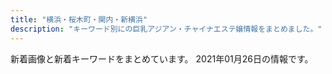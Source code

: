 ```yaml
---
title: "横浜・桜木町・関内・新横浜"
description: "キーワード別にの巨乳アジアン・チャイナエステ嬢情報をまとめました。"
---
```


新着画像と新着キーワードをまとめています。
2021年01月26日の情報です。

<DmmAffiliateIns />
<KeywordTable
  shops={
    [
    {
        "keywords": {
            "88": 1,
            "87": 2,
            "C": 2,
            "86": 2,
            "D": 2,
            "E": 1
        },
        "img_links": [
            "http://www.rosegirl.mesthe.com/files/001-02.jpg",
            "http://www.rosegirl.mesthe.com/images/staff-bg_end.jpg",
            "http://www.rosegirl.mesthe.com/files/001.jpg",
            "http://www.rosegirl.mesthe.com/files/003-02.jpg",
            "http://www.rosegirl.mesthe.com/files/004-02.jpg",
            "http://www.rosegirl.mesthe.com/files/002-02.jpg",
            "http://www.rosegirl.mesthe.com/files/002.jpg",
            "http://www.rosegirl.mesthe.com/images/staff-top_end.jpg",
            "http://www.rosegirl.mesthe.com/files/005.jpg",
            "http://www.rosegirl.mesthe.com/images/info.png",
            "http://www.rosegirl.mesthe.com/images/top_osusume.jpg",
            "http://www.rosegirl.mesthe.com/files/003.jpg",
            "http://www.rosegirl.mesthe.com/files/004.jpg",
            "http://www.rosegirl.mesthe.com/images/staff_mitashi.jpg",
            "http://www.rosegirl.mesthe.com/images/mainimg.jpg",
            "http://www.rosegirl.mesthe.com/images/room/photo03.jpg",
            "http://www.rosegirl.mesthe.com/images/room/photo02.jpg",
            "http://www.rosegirl.mesthe.com/images/room/photo04.jpg",
            "http://www.rosegirl.mesthe.com/images/room/photo01.jpg",
            "http://www.rosegirl.mesthe.com/images/mobile.jpg",
            "http://www.rosegirl.mesthe.com/files/005-02.jpg"
        ],
        "name": "Rose Girl -\u30ed\u30fc\u30ba\u30ac\u30fc\u30eb-",
        "station": "JR\u6771\u795e\u5948\u5ddd\u99c5\u897f\u53e3",
        "url": "http://www.rosegirl.mesthe.com/"
    },
    {
        "url": "http://www.playa.work/",
        "name": "St.Playa \uff5e\u8056\u30d7\u30e9\u30e4\uff5e",
        "keywords": {},
        "station": "JR\u95a2\u5185\u99c5\u5317\u53e3",
        "img_links": [
            "http://www.playa.work/images/main_footer.jpg",
            "http://www.playa.work/images/b2.jpg",
            "http://www.playa.work/img/rumi1.jpg",
            "http://www.playa.work/images/3.jpg",
            "http://www.playa.work/images/1.jpg",
            "http://www.playa.work/images/staff_t.jpg",
            "http://www.playa.work/images/int2.png",
            "http://www.playa.work/img/yuri1.jpg",
            "http://www.playa.work/images/ta.jpg",
            "http://www.playa.work/images/mobile.jpg",
            "http://www.playa.work/images/main_top.jpg",
            "http://www.playa.work/images/news.png",
            "http://www.playa.work/img/koko1.jpg",
            "http://www.playa.work/images/6.jpg",
            "http://www.playa.work/images/int1.png",
            "http://www.playa.work/img/nana1.jpg",
            "http://www.playa.work/images/4.jpg",
            "http://www.playa.work/img/risa1.jpg",
            "http://www.playa.work/images/interior_t.jpg",
            "http://www.playa.work/images/5.jpg",
            "http://www.playa.work/images/b1.jpg",
            "http://www.playa.work/images/s1.png",
            "http://www.playa.work/images/2.jpg",
            "http://www.playa.work/images/head.jpg",
            "http://www.playa.work/images/b3.jpg",
            "http://www.playa.work/img/emi1.jpg"
        ]
    },
    {
        "url": "http://www.relax-colorful.com/",
        "station": "JR\u95a2\u5185\u99c5\u5317\u53e3",
        "keywords": {
            "D": 39,
            "C": 38,
            "85": 3,
            "87": 30,
            "86": 15
        },
        "img_links": [
            "http://www.relax-colorful.com/images/bjs3.jpg",
            "http://www.relax-colorful.com/files/069-02.jpg",
            "http://www.relax-colorful.com/files/087-02.jpg",
            "http://www.relax-colorful.com/files/087-03.jpg",
            "http://www.relax-colorful.com/files/055-02.jpg",
            "http://www.relax-colorful.com/images/staff1a.jpg",
            "http://www.relax-colorful.com/files/090-03.jpg",
            "http://www.relax-colorful.com/images/pick.jpg",
            "http://www.relax-colorful.com/files/091-02.jpg",
            "http://www.relax-colorful.com/files/093-02.jpg",
            "http://www.relax-colorful.com/files/040-02.jpg",
            "http://www.relax-colorful.com/files/060-03.jpg",
            "http://www.relax-colorful.com/files/077-03.jpg",
            "http://www.relax-colorful.com/files/077.jpg",
            "http://www.relax-colorful.com/files/073.jpg",
            "http://www.relax-colorful.com/files/055-03.jpg",
            "http://www.relax-colorful.com/files/082-02.jpg",
            "http://www.relax-colorful.com/images/staff1.jpg",
            "http://www.relax-colorful.com/files/073-03.jpg",
            "http://www.relax-colorful.com/images/staff_line.jpg",
            "http://www.relax-colorful.com/files/067-02.jpg",
            "http://www.relax-colorful.com/files/089-03.jpg",
            "http://www.relax-colorful.com/files/082.jpg",
            "http://www.relax-colorful.com/images/att.jpg",
            "http://www.relax-colorful.com/images/news.jpg",
            "http://www.relax-colorful.com/files/092-03.jpg",
            "http://www.relax-colorful.com/files/060-02.jpg",
            "http://www.relax-colorful.com/files/091.jpg",
            "http://www.relax-colorful.com/images/backlist.jpg",
            "http://www.relax-colorful.com/files/067.jpg",
            "http://www.relax-colorful.com/files/053.jpg",
            "http://www.relax-colorful.com/files/077-02.jpg",
            "http://www.relax-colorful.com/files/053-02.jpg",
            "http://www.relax-colorful.com/images/mobile.jpg",
            "http://www.relax-colorful.com/files/090-02.jpg",
            "http://www.relax-colorful.com/files/092.jpg",
            "http://www.relax-colorful.com/files/090.jpg",
            "http://www.relax-colorful.com/files/053-03.jpg",
            "http://www.relax-colorful.com/files/089-02.jpg",
            "http://www.relax-colorful.com/files/093.jpg",
            "http://www.relax-colorful.com/files/087.jpg",
            "http://www.relax-colorful.com/files/073-02.jpg",
            "http://www.relax-colorful.com/files/069.jpg",
            "http://www.relax-colorful.com/files/089.jpg",
            "http://www.relax-colorful.com/images/news1.jpg",
            "http://www.relax-colorful.com/images/staff1b.jpg",
            "http://www.relax-colorful.com/files/091-03.jpg",
            "http://www.relax-colorful.com/files/055.jpg",
            "http://www.relax-colorful.com/images/top.jpg",
            "http://www.relax-colorful.com/files/060.jpg",
            "http://www.relax-colorful.com/files/080-02.jpg",
            "http://www.relax-colorful.com/files/080-03.jpg",
            "http://www.relax-colorful.com/files/082-03.jpg",
            "http://www.relax-colorful.com/files/092-02.jpg",
            "http://www.relax-colorful.com/files/040-03.jpg",
            "http://www.relax-colorful.com/files/067-03.jpg",
            "http://www.relax-colorful.com/files/093-03.jpg",
            "http://www.relax-colorful.com/files/069-03.jpg",
            "http://www.relax-colorful.com/files/040.jpg",
            "http://www.relax-colorful.com/files/080.jpg",
            "http://www.relax-colorful.com/images/news2.jpg",
            "http://www.relax-colorful.com/images/girl_bt.jpg"
        ],
        "name": "Colorful\uff5e\u30ab\u30e9\u30d5\u30eb\uff5e"
    },
    {
        "url": "https://color.uouono.com/",
        "name": "\u30ab\u30e9\u30d5\u30eb\u30ea\u30be\u30fc\u30c8",
        "keywords": {
            "D": 34,
            "E": 12
        },
        "img_links": [
            "https://color.uouono.com/wp-content/uploads/2020/09/78521color.jpg",
            "https://color.uouono.com/wp-content/themes/este/img/3.jpg",
            "https://color.uouono.com/wp-content/uploads/2020/10/c-olor.jpg",
            "https://color.uouono.com/wp-content/uploads/2019/06/786sa1color.jpg",
            "https://color.uouono.com/wp-content/themes/este/img/2.jpg",
            "https://color.uouono.com/wp-content/uploads/2020/01/786543color.jpg",
            "https://color.uouono.com/wp-content/themes/este/img/4.jpg",
            "https://color.uouono.com/wp-content/themes/este/img/1.jpg",
            "https://color.uouono.com/wp-content/uploads/2020/10/8765color.jpg",
            "https://color.uouono.com/wp-content/uploads/2020/12/1foryou.jpg",
            "https://color.uouono.com/wp-content/themes/este/img/top-img01.png",
            "https://color.uouono.com/wp-content/themes/este/img/top-img02.png",
            "https://color.uouono.com/wp-content/uploads/2020/12/290897tyrdfforyou.jpg",
            "https://color.uouono.com/wp-content/themes/este/img/tel_footer.png",
            "https://color.uouono.com/wp-content/uploads/2020/01/90876521color.jpg",
            "https://color.uouono.com/wp-content/uploads/2020/11/iuosacolor.jpg",
            "https://color.uouono.com/wp-content/uploads/2018/12/0897foryou.jpg",
            "https://color.uouono.com/wp-content/uploads/2019/12/s09a8ytashcolor.jpg",
            "https://color.uouono.com/wp-content/themes/este/img/tel_header.png",
            "https://color.uouono.com/wp-content/uploads/2018/12/yycolor.jpg",
            "https://color.uouono.com/wp-content/themes/este/img/top-img03.png",
            "https://color.uouono.com/wp-content/uploads/2019/06/90876sacolor.jpg",
            "https://color.uouono.com/wp-content/themes/este/img/call.png",
            "https://color.uouono.com/wp-content/uploads/2019/06/1sa786776521olor.jpg"
        ],
        "station": "JR\u6a2a\u6d5c\u99c5\u76f8\u9244\u53e3"
    },
    {
        "keywords": {
            "C": 11,
            "D": 3,
            "84": 1,
            "85": 2,
            "86": 1
        },
        "url": "http://sh-riraku31.xyz/",
        "station": "JR\u6a2a\u6d5c\u99c5\u5317\u897f\u53e3",
        "img_links": [
            "http://sh-riraku31.xyz/uploads/201005/1-201005162052635.jpg",
            "http://sh-riraku31.xyz/templets/default/picture/staff01.jpg",
            "http://sh-riraku31.xyz/templets/default/picture/girl-z2.jpg",
            "http://sh-riraku31.xyz/templets/default/picture/top1.jpg",
            "http://sh-riraku31.xyz/uploads/allimg/180629/1-1P629115504250.png",
            "http://sh-riraku31.xyz/uploads/201005/1-2010051621224F.jpg",
            "http://sh-riraku31.xyz/uploads/201005/1-201005162114248.jpg",
            "http://sh-riraku31.xyz/uploads/201005/1-201005162101U5.jpg",
            "http://sh-riraku31.xyz/uploads/allimg/180703/1-1PF3111J3201.png",
            "http://sh-riraku31.xyz/uploads/201005/1-2010051J6062Y.jpg",
            "http://sh-riraku31.xyz/templets/default/picture/girl-z1.jpg",
            "http://sh-riraku31.xyz/uploads/201005/1-2010051J55CA.jpg",
            "http://sh-riraku31.xyz/uploads/201005/1-201005162010396.jpg",
            "http://sh-riraku31.xyz/templets/default/picture/top.jpg",
            "http://sh-riraku31.xyz/uploads/201005/1-20100516201cK.jpg",
            "http://sh-riraku31.xyz/templets/default/picture/s_news.jpg"
        ],
        "name": "\u30c1\u30a7\u30ea\u30fc"
    },
    {
        "url": "http://babyheart.info/",
        "keywords": {
            "85": 1,
            "99": 1,
            "D": 2,
            "88": 1,
            "80": 1,
            "C": 3,
            "96": 1,
            "E": 1,
            "86": 2,
            "\u30bb\u30af\u30b7\u30fc": 1
        },
        "img_links": [
            "http://babyheart.info/staffPhoto/b20201102165304.jpg",
            "http://babyheart.info/images/slider1/03.jpg",
            "http://babyheart.info/staffPhoto/s20201102165737.jpg",
            "http://babyheart.info/staffPhoto/s20201113143406.jpg",
            "http://babyheart.info/staffPhoto/b20201102132433.jpg",
            "http://babyheart.info/images/mobile.jpg",
            "http://babyheart.info/staffPhoto/b20201102195459.jpg",
            "http://babyheart.info/staffPhoto/s20201102165304.jpg",
            "http://babyheart.info/images/returnBtn.png",
            "http://babyheart.info/staffPhoto/b20210110172549.jpg",
            "http://babyheart.info/staffPhoto/s20201102132433.jpg",
            "http://babyheart.info/staffPhoto/s20201113143808.jpg",
            "http://babyheart.info/staffPhoto/s20210110172549.jpg",
            "http://babyheart.info/staffPhoto/b20201113143808.jpg",
            "http://babyheart.info/images/gallery1.jpg",
            "http://babyheart.info/uploadfiles/images/campaignBabyheartInfo.jpg",
            "http://babyheart.info/staffPhoto/b20201102210807.jpg",
            "http://babyheart.info/staffPhoto/b20201113143406.jpg",
            "http://babyheart.info/staffPhoto/b20201102165737.jpg",
            "http://babyheart.info/js/sliderLine/slide_prev.png",
            "http://babyheart.info/js/sliderLine/slide_next.png",
            "http://babyheart.info/staffPhoto/s20201102210807.jpg",
            "http://babyheart.info/staffPhoto/s20201102195459.jpg",
            "http://babyheart.info/images/slider1/02.jpg"
        ],
        "station": "JR\u95a2\u5185\u99c5\u5357\u53e3",
        "name": "Baby Heart \uff5e\u30d9\u30a4\u30d3\u30fc\u30cf\u30fc\u30c8\uff5e"
    },
    {
        "url": "http://massage-esthe.blue/",
        "name": "37\u2103",
        "keywords": {
            "D": 10
        },
        "img_links": [
            "http://massage-esthe.blue/img/sta10.jpg",
            "http://massage-esthe.blue/img/stal.png",
            "http://massage-esthe.blue/img/root.jpg",
            "http://massage-esthe.blue/img/st10.jpg",
            "http://massage-esthe.blue/img/top.jpg",
            "http://massage-esthe.blue/img/sta1.jpg",
            "http://massage-esthe.blue/img/r4.jpg",
            "http://massage-esthe.blue/img/st3.jpg",
            "http://massage-esthe.blue/img/stat.jpg",
            "http://massage-esthe.blue/img/a6.jpg",
            "http://massage-esthe.blue/img/sta5.jpg",
            "http://massage-esthe.blue/img/a2.jpg",
            "http://massage-esthe.blue/img/st8.jpg",
            "http://massage-esthe.blue/img/r2.jpg",
            "http://massage-esthe.blue/img/a4.jpg",
            "http://massage-esthe.blue/img/a5.jpg",
            "http://massage-esthe.blue/img/r3.jpg",
            "http://massage-esthe.blue/img/sta8.jpg",
            "http://massage-esthe.blue/img/st2.jpg",
            "http://massage-esthe.blue/img/st11.jpg",
            "http://massage-esthe.blue/img/st5.jpg",
            "http://massage-esthe.blue/img/a3.jpg",
            "http://massage-esthe.blue/img/sta3.jpg",
            "http://massage-esthe.blue/img/bb.png",
            "http://massage-esthe.blue/img/syst.jpg",
            "http://massage-esthe.blue/img/st1.jpg",
            "http://massage-esthe.blue/img/r1.jpg",
            "http://massage-esthe.blue/img/no.png",
            "http://massage-esthe.blue/img/sta12.jpg",
            "http://massage-esthe.blue/img/acct.jpg",
            "http://massage-esthe.blue/img/rect.jpg",
            "http://massage-esthe.blue/img/lint.jpg",
            "http://massage-esthe.blue/img/st6.jpg",
            "http://massage-esthe.blue/img/st9.jpg",
            "http://massage-esthe.blue/img/sta6.jpg",
            "http://massage-esthe.blue/img/st12.jpg",
            "http://massage-esthe.blue/img/sta2.jpg",
            "http://massage-esthe.blue/img/a1.jpg"
        ],
        "station": "\u30bb\u30f3\u30bf\u30fc\u5317\u99c5"
    },
    {
        "station": "JR\u65b0\u6a2a\u6d5c\u99c5",
        "keywords": {},
        "img_links": [
            "http://r-relax.info/images/rec.jpg",
            "http://r-relax.info/images/r05.jpg",
            "http://r-relax.info/images/index_02.jpg",
            "http://r-relax.info/girl/02.jpg",
            "http://r-relax.info/images/index_12.jpg",
            "http://r-relax.info/girl/02a.jpg",
            "http://r-relax.info/images/sys_09.jpg",
            "http://r-relax.info/images/index_01.jpg",
            "http://r-relax.info/girl/05a.jpg",
            "http://r-relax.info/images/staff_09.jpg",
            "http://r-relax.info/girl/05.jpg",
            "http://r-relax.info/images/info.jpg",
            "http://r-relax.info/girl/09.jpg",
            "http://r-relax.info/girl/04.jpg",
            "http://r-relax.info/images/r03.jpg",
            "http://r-relax.info/images/r06.jpg",
            "http://r-relax.info/images/r02.jpg",
            "http://r-relax.info/images/rec_09.jpg",
            "http://r-relax.info/images/index_06.jpg",
            "http://r-relax.info/images/index_04.jpg",
            "http://r-relax.info/images/r04.jpg",
            "http://r-relax.info/images/index_05.jpg",
            "http://r-relax.info/images/index_07.jpg",
            "http://r-relax.info/images/r01.jpg",
            "http://r-relax.info/images/info_09.jpg",
            "http://r-relax.info/girl/03.jpg",
            "http://r-relax.info/girl/03a.jpg",
            "http://r-relax.info/images/index_03.jpg",
            "http://r-relax.info/images/sub_12.jpg",
            "http://r-relax.info/images/index_17.jpg",
            "http://r-relax.info/girl/00.jpg",
            "http://r-relax.info/girl/04a.jpg",
            "http://r-relax.info/images/index_13.jpg",
            "http://r-relax.info/girl/01.jpg",
            "http://r-relax.info/girl/01a.jpg",
            "http://r-relax.info/images/index_18.jpg"
        ],
        "url": "http://r-relax.info/",
        "name": "\u30de\u30a4\u30de\u30ea\u30e4"
    },
    {
        "url": "http://sweety-est.info/",
        "station": "\u30bb\u30f3\u30bf\u30fc\u5357\u99c51\u756a\u51fa\u53e3",
        "name": "\u5b66\u5712",
        "img_links": [
            "http://sweety-est.info/images/cg01.jpg",
            "http://sweety-est.info/images/news.png",
            "http://sweety-est.info/images/staff_s.png",
            "http://sweety-est.info/images/cg04.jpg",
            "http://sweety-est.info/images/precau.png",
            "http://sweety-est.info/images/evetop.png",
            "http://sweety-est.info/images/sruru.jpg",
            "http://sweety-est.info/images/cg06.jpg",
            "http://sweety-est.info/images/top.png"
        ],
        "keywords": {
            "E": 3,
            "86": 9,
            "D": 6
        }
    },
    {
        "url": "http://www.lavender.esjoho.com/",
        "img_links": [
            "http://www.lavender.esjoho.com/sp/images/head.jpg",
            "http://www.lavender.esjoho.com/sp/images/tel.jpg",
            "http://www.lavender.esjoho.com/files/032.jpg",
            "http://www.lavender.esjoho.com/files/046.jpg",
            "http://www.lavender.esjoho.com/images/line.png",
            "http://www.lavender.esjoho.com/files/029.jpg",
            "http://www.lavender.esjoho.com/sp/menu/staff.jpg",
            "http://www.lavender.esjoho.com/sp/images/pc.jpg",
            "http://www.lavender.esjoho.com/sp/images/staff_t.jpg",
            "http://www.lavender.esjoho.com/sp/images/interior_t.jpg",
            "http://www.lavender.esjoho.com/files/044.jpg",
            "http://www.lavender.esjoho.com/sp/images/top.jpg",
            "http://www.lavender.esjoho.com/sp/images/footer.jpg",
            "http://www.lavender.esjoho.com/files/047.jpg",
            "http://www.lavender.esjoho.com/images/int2.png",
            "http://www.lavender.esjoho.com/files/043.jpg",
            "http://www.lavender.esjoho.com/images/link_t.png",
            "http://www.lavender.esjoho.com/sp/images/topgirl.jpg",
            "http://www.lavender.esjoho.com/files/024.jpg",
            "http://www.lavender.esjoho.com/sp/menu/interior.jpg",
            "http://www.lavender.esjoho.com/files/038.jpg",
            "http://www.lavender.esjoho.com/files/016.jpg",
            "http://www.lavender.esjoho.com/images/rec2.png",
            "http://www.lavender.esjoho.com/files/045.jpg",
            "http://www.lavender.esjoho.com/images/head.jpg",
            "http://www.lavender.esjoho.com/images/sys3.png",
            "http://www.lavender.esjoho.com/sp/menu/top.jpg",
            "http://www.lavender.esjoho.com/files/019.jpg",
            "http://www.lavender.esjoho.com/images/mobile.jpg",
            "http://www.lavender.esjoho.com/images/sm.jpg",
            "http://www.lavender.esjoho.com/images/int1.png",
            "http://www.lavender.esjoho.com/files/039.jpg",
            "http://www.lavender.esjoho.com/sp/images/time.jpg",
            "http://www.lavender.esjoho.com/images/interior_t.png",
            "http://www.lavender.esjoho.com/images/concept.jpg",
            "http://www.lavender.esjoho.com/images/staff_t.png",
            "http://www.lavender.esjoho.com/images/ta.jpg",
            "http://www.lavender.esjoho.com/sp/images/news.jpg",
            "http://www.lavender.esjoho.com/sp/images/newsb.jpg",
            "http://www.lavender.esjoho.com/images/sys2.png",
            "http://www.lavender.esjoho.com/images/rec1.png",
            "http://www.lavender.esjoho.com/images/news.jpg"
        ],
        "station": "JR\u6771\u795e\u5948\u5ddd\u99c5\u897f\u53e3",
        "keywords": {
            "86": 4,
            "88": 1,
            "D": 11,
            "E": 1,
            "87": 7,
            "\u30bb\u30af\u30b7\u30fc": 1
        },
        "name": "\u672a\u6765"
    },
    {
        "keywords": {},
        "name": "\u82b1\u6c34\u6728",
        "url": "http://est-hanamizuki.com/",
        "img_links": [
            "http://est-hanamizuki.com/images/g13.jpg",
            "http://est-hanamizuki.com/images/mobile.jpg",
            "http://est-hanamizuki.com/images/erika2.jpg",
            "http://est-hanamizuki.com/images/g32.jpg",
            "http://est-hanamizuki.com/images/m2.jpg",
            "http://est-hanamizuki.com/images/m3.jpg",
            "http://est-hanamizuki.com/images/g2.jpg",
            "http://est-hanamizuki.com/images/erika.jpg",
            "http://est-hanamizuki.com/images/r111.jpg",
            "http://est-hanamizuki.com/images/info.png",
            "http://est-hanamizuki.com/images/g33.jpg",
            "http://est-hanamizuki.com/images/11.png",
            "http://est-hanamizuki.com/images/g23.jpg",
            "http://est-hanamizuki.com/images/m1.jpg",
            "http://est-hanamizuki.com/images/zi_staff.png",
            "http://est-hanamizuki.com/images/head.jpg",
            "http://est-hanamizuki.com/images/g3.jpg",
            "http://est-hanamizuki.com/images/news1.png",
            "http://est-hanamizuki.com/images/g1.jpg",
            "http://est-hanamizuki.com/images/m4.jpg",
            "http://est-hanamizuki.com/images/g12.jpg",
            "http://est-hanamizuki.com/images/g22.jpg"
        ],
        "station": "JR\u6771\u795e\u5948\u5ddd\u99c5\u897f\u53e3"
    },
    {
        "name": "Olive",
        "station": "JR\u95a2\u5185\u99c5",
        "img_links": [
            "https://kannai-mensesthe.com/staff/koko-l1.jpg",
            "https://hamamatsucho-esthe.work/icon/line.png",
            "https://kannai-mensesthe.com/staff/haru-l1.jpg",
            "https://kannai-mensesthe.com/staff/mika-l1.jpg",
            "https://kannai-mensesthe.com/button/blog.png",
            "https://kannai-mensesthe.com//images/footer-r.png",
            "https://kannai-mensesthe.com/room/esthe3.jpg",
            "https://kannai-mensesthe.com/room/1-l.jpg",
            "https://kannai-mensesthe.com/images/flower.png",
            "https://kannai-mensesthe.com/room/4-s.jpg",
            "https://kannai-mensesthe.com/staff/maki-l1.jpg",
            "https://kannai-mensesthe.com/images/main-sp.jpg",
            "https://kannai-mensesthe.com/room/2-l.jpg",
            "https://kannai-mensesthe.com/staff/maki-s1.jpg",
            "https://hamamatsucho-esthe.work/icon/twitter.png",
            "https://kannai-mensesthe.com/staff/koko-s1.jpg",
            "https://kannai-mensesthe.com/room/2-s.jpg",
            "https://hamamatsucho-esthe.work/icon/google_plus.png",
            "https://kannai-mensesthe.com/staff/sora-l1.jpg",
            "https://kannai-mensesthe.com/staff/risa-l1.jpg",
            "https://kannai-mensesthe.com/staff/mika-s1.jpg",
            "https://kannai-mensesthe.com/button/staff.png",
            "https://kannai-mensesthe.com/room/esthe2.jpg",
            "https://kannai-mensesthe.com/icon/twitter.png",
            "https://hamamatsucho-esthe.work/icon/facebook.png",
            "https://kannai-mensesthe.com/room/3-l.jpg",
            "https://kannai-mensesthe.com/images/main1.jpg",
            "https://kannai-mensesthe.com/room/3-s.jpg",
            "https://kannai-mensesthe.com/icon/facebook.png",
            "https://kannai-mensesthe.com/room/4-l.jpg",
            "https://kannai-mensesthe.com/staff/haru-s1.jpg",
            "https://kannai-mensesthe.com/icon/line.png",
            "https://kannai-mensesthe.com/room/esthe1.jpg",
            "https://kannai-mensesthe.com/images/clear.png",
            "https://kannai-mensesthe.com/images/footer-l.png",
            "https://kannai-mensesthe.com/2019/12/03/risa-s1.jpg",
            "https://kannai-mensesthe.com/room/1-s.jpg",
            "http://kannai-mensesthe.com/images/flower.png",
            "https://kannai-mensesthe.com/button/home.png",
            "https://kannai-mensesthe.com/2019/11/10/1.jpg",
            "https://kannai-mensesthe.com/icon/google_plus.png",
            "https://kannai-mensesthe.com/staff/sora-s1.jpg",
            "https://kannai-mensesthe.com/staff/risa-s1.jpg"
        ],
        "keywords": {
            "90": 28,
            "88": 14
        },
        "url": "http://kannai-mensesthe.com/"
    },
    {
        "img_links": [
            "http://e-yozakura.xyz/images/news03.png",
            "http://e-yozakura.xyz/images/ll.jpg",
            "http://e-yozakura.xyz/images/slide2.png",
            "http://e-yozakura.xyz/images/bj_01.jpg",
            "http://e-yozakura.xyz/images/r1.jpg",
            "http://e-yozakura.xyz/images/r8.jpg",
            "http://e-yozakura.xyz/images/top.jpg",
            "http://e-yozakura.xyz/images/bj_03.jpg",
            "http://e-yozakura.xyz/images/r4.jpg",
            "http://e-yozakura.xyz/images/g0.jpg",
            "http://e-yozakura.xyz/images/mobile.png",
            "http://e-yozakura.xyz/images/slide1.png",
            "http://e-yozakura.xyz/images/hh.jpg",
            "http://e-yozakura.xyz/images/yuk.jpg",
            "http://e-yozakura.xyz/images/g4.jpg",
            "http://e-yozakura.xyz/images/yuka.jpg",
            "http://e-yozakura.xyz/images/r2.jpg",
            "http://e-yozakura.xyz/images/g8.jpg",
            "http://e-yozakura.xyz/images/r3.jpg",
            "http://e-yozakura.xyz/images/hua.jpg",
            "http://e-yozakura.xyz/images/htm.jpg",
            "http://e-yozakura.xyz/images/g9.jpg",
            "http://e-yozakura.xyz/images/g2.jpg",
            "http://e-yozakura.xyz/images/slide3.png",
            "http://e-yozakura.xyz/images/sa.jpg",
            "http://e-yozakura.xyz/images/g5.jpg",
            "http://e-yozakura.xyz/images/12.jpg",
            "http://e-yozakura.xyz/images/r6.jpg",
            "http://e-yozakura.xyz/images/ai.jpg",
            "http://e-yozakura.xyz/images/r7.jpg",
            "http://e-yozakura.xyz/images/news01.png",
            "http://e-yozakura.xyz/images/g1.jpg",
            "http://e-yozakura.xyz/images/m1.jpg",
            "http://e-yozakura.xyz/images/r5.jpg",
            "http://e-yozakura.xyz/images/t.jpg",
            "http://e-yozakura.xyz/images/tite-staff.jpg"
        ],
        "name": "\u591c\u685c\uff5e\u3088\u3056\u304f\u3089\uff5e",
        "station": "JR\u95a2\u5185\u99c5\u5317\u53e3",
        "keywords": {},
        "url": "http://e-yozakura.xyz/"
    },
    {
        "img_links": [
            "http://relacute.ies.bz/images/s_news.jpg",
            "http://relacute.ies.bz/images/room2.jpg",
            "http://relacute.ies.bz/images/room1.jpg",
            "http://relacute.ies.bz/photos/sites/29/2020/11/2020112204235072.jpg",
            "http://relacute.ies.bz/images/s_staff.jpg",
            "http://relacute.ies.bz/images/room4.jpg",
            "http://relacute.ies.bz/images/mobile.jpg",
            "http://relacute.ies.bz/photos/sites/29/2020/12/2020122504261135.jpg",
            "http://relacute.ies.bz/photos/sites/29/2020/10/2020101804232462.jpg",
            "http://relacute.ies.bz/photos/sites/29/2020/09/2020091708292435.jpg",
            "http://relacute.ies.bz/photos/sites/29/2020/02/202002040653358.jpg",
            "http://relacute.ies.bz/photos/sites/29/2021/01/202101180426140.jpg",
            "http://relacute.ies.bz/images/room3.jpg",
            "http://relacute.ies.bz/images/top.jpg",
            "http://relacute.ies.bz/photos/sites/29/2020/12/2020120305165313.jpg",
            "http://relacute.ies.bz/photos/sites/29/2020/06/2020061906073550.jpg"
        ],
        "station": "JR\u4e2d\u5c71\u99c5\u5317\u53e3",
        "url": "http://relacute.ies.bz/",
        "name": "RelaCute \u30ea\u30e9\u30ad\u30e5\u30fc\u30c8",
        "keywords": {
            "C": 1,
            "87": 2,
            "86": 2,
            "82": 1,
            "85": 3,
            "D": 7
        }
    },
    {
        "name": "\u8056\u697d\u5712",
        "img_links": [
            "http://seirakuen.est.cm/images/s_news.jpg",
            "http://seirakuen.est.cm/images/s_staff.jpg",
            "http://seirakuen.est.cm/photos/sites/51/2019/05/2019050711030328.jpg",
            "http://seirakuen.est.cm/images/room4.jpg",
            "http://seirakuen.est.cm/images/room1.jpg",
            "http://seirakuen.est.cm/images/mobile.jpg",
            "http://seirakuen.est.cm/photos/sites/51/2019/05/2019050711030474.jpg",
            "http://seirakuen.est.cm/images/top.jpg",
            "http://seirakuen.est.cm/photos/sites/51/2019/05/2019050711030546.jpg",
            "http://seirakuen.est.cm/images/room3.jpg",
            "http://seirakuen.est.cm/photos/sites/51/2019/05/2019050711030496.jpg",
            "http://seirakuen.est.cm/images/room2.jpg",
            "http://seirakuen.est.cm/photos/sites/51/2019/05/2019051603121849.jpg",
            "http://seirakuen.est.cm/photos/sites/51/2019/05/2019051405270850.jpg"
        ],
        "url": "http://seirakuen.est.cm/",
        "keywords": {
            "85": 2,
            "87": 1,
            "88": 1,
            "86": 2,
            "D": 5
        },
        "station": "JR\u95a2\u5185\u99c5\u5357\u53e3"
    },
    {
        "station": "\u83ca\u540d\u99c5\u897f\u53e3",
        "img_links": [
            "http://sakura.reraku.work/photos/sites/48/2020/06/2020060308123910.jpg",
            "http://sakura.reraku.work/images/room3.jpg",
            "http://sakura.reraku.work/images/info.jpg",
            "http://sakura.reraku.work/photos/sites/48/2020/06/202006030812418.jpg",
            "http://sakura.reraku.work/images/s_link.png",
            "http://sakura.reraku.work/images/room1.jpg",
            "http://sakura.reraku.work/photos/sites/48/2020/06/2020060308124485.jpg",
            "http://sakura.reraku.work/images/mobile.jpg",
            "http://sakura.reraku.work/images/top.png",
            "http://sakura.reraku.work/images/s_news.jpg",
            "http://sakura.reraku.work/images/room4.jpg",
            "http://sakura.reraku.work/images/s_staff.png",
            "http://sakura.reraku.work/images/room2.jpg",
            "http://sakura.reraku.work/images/s3.jpg",
            "http://sakura.reraku.work/photos/sites/48/2020/06/2020060308124264.jpg",
            "http://sakura.reraku.work/images/info2.jpg"
        ],
        "name": "\u3055\u304f\u3089",
        "keywords": {
            "86": 10,
            "85": 5,
            "C": 5,
            "D": 15,
            "83": 5
        },
        "url": "http://sakura.reraku.work/"
    },
    {
        "url": "http://no1-aroma.com/",
        "keywords": {},
        "name": "No.1 Aroma",
        "img_links": [
            "http://no1-aroma.com/static/picture/sub_back_sp.jpg",
            "http://no1-aroma.com/img/03.jpg",
            "http://no1-aroma.com/price/kosu.png",
            "http://no1-aroma.com/img/02.jpg",
            "http://no1-aroma.com/static/picture/top_back_pc1.jpg",
            "http://no1-aroma.com/static/picture/15.jpg",
            "http://no1-aroma.com/static/picture/top_back_sp1.jpg",
            "http://no1-aroma.com/static/picture/sub_back_pc.jpg",
            "http://no1-aroma.com/img/01.jpg",
            "http://no1-aroma.com/img/04.jpg",
            "http://no1-aroma.com/static/picture/page-top_off.png"
        ],
        "station": "JR\u6771\u795e\u5948\u5ddd\u99c5\u897f\u53e3"
    },
    {
        "name": "Honey honey",
        "img_links": [
            "http://iroha.space/_src/51086083/navi_02.jpg",
            "http://iroha.space/_src/51086089/navi_05.jpg",
            "http://iroha.space/_src/51086360/wechatimg2504.jpg",
            "http://iroha.space/_src/51086151/navi_04.jpg",
            "http://iroha.space/_src/51086148/navi_01.jpg",
            "http://iroha.space/_src/51086371/line3.jpg",
            "http://iroha.space/_src/51086091/navi_06.jpg",
            "http://iroha.space/_src/51086081/navi_01.jpg",
            "http://iroha.space/_src/51086359/wechatimg2504.jpg",
            "http://iroha.space/_src/51086166/55.jpg",
            "http://iroha.space/_src/51086152/navi_05.jpg",
            "http://iroha.space/_src/51086357/line3.jpg",
            "http://iroha.space/_src/51086085/navi_04.jpg",
            "http://iroha.space/_src/51086101/5_20201228151214287.jpg",
            "http://iroha.space/_src/51086373/wechatimg2289_20201217123431920.jpg",
            "http://iroha.space/_src/51086122/sign.png",
            "http://iroha.space/_src/51086078/1_20201228151214162.jpg",
            "http://iroha.space/_src/51086163/22.jpg",
            "http://iroha.space/_src/51086366/wechatimg2294_20201217123431959.jpg",
            "http://iroha.space/_src/51086367/wechatimg2294_20201217123431959.jpg",
            "http://iroha.space/_src/51086140/sign.png",
            "http://iroha.space/_src/51086114/sign.png",
            "http://iroha.space/_src/51086080/3_20201228151214221.jpg",
            "http://iroha.space/_src/51086079/2_20201228151214294.jpg",
            "http://iroha.space/_src/51086164/33.jpg",
            "http://iroha.space/_src/51086112/line3.jpg",
            "http://iroha.space/_src/51086158/3.jpg",
            "http://iroha.space/_src/51086156/2.jpg",
            "http://iroha.space/_src/51086149/navi_02.jpg",
            "http://iroha.space/_src/51086087/navi_03.jpg",
            "http://iroha.space/_src/51086162/11.jpg",
            "http://iroha.space/_src/51086154/1.jpg",
            "http://iroha.space/_src/51086364/line3.jpg",
            "http://iroha.space/_src/51086374/wechatimg2289_20201217123431920.jpg",
            "http://iroha.space/_src/51086102/sign.png",
            "http://iroha.space/_src/51086132/sign.png",
            "http://iroha.space/_src/51086165/44.jpg",
            "http://iroha.space/_src/51086298/wechatimg2294_20201217123431959.jpg",
            "http://iroha.space/_src/51086153/navi_06.jpg",
            "http://iroha.space/_src/51086361/line3.jpg",
            "http://iroha.space/_src/51086355/wechatimg2504.jpg",
            "http://iroha.space/_src/51086110/line3.jpg",
            "http://iroha.space/_src/51086368/line3.jpg",
            "http://iroha.space/_src/51086150/navi_03.jpg",
            "http://iroha.space/_src/51086293/line3.jpg",
            "http://iroha.space/_src/51086351/wechatimg2289_20201217123431920.jpg",
            "http://iroha.space/_src/51086375/line3.jpg",
            "http://iroha.space/_src/51086100/4_20201228151214277.jpg",
            "http://iroha.space/_src/51086354/wechatimg2504.jpg"
        ],
        "station": "\u5b50\u5b89\u99c5",
        "url": "http://iroha.space/",
        "keywords": {
            "C": 7
        }
    },
    {
        "url": "http://www.lolita.mesjp.com/",
        "name": "Lolita\uff5e\u30ed\u30ea\u30fc\u30bf\uff5e",
        "station": "JR\u6a2a\u6d5c\u99c5\u5317\u897f\u53e3",
        "img_links": [
            "http://www.lolita.mesjp.com/photo_news/upimg/836875f9ba2bee7065_0.jpg",
            "http://www.lolita.mesjp.com/images/tit_therapist.png",
            "http://www.lolita.mesjp.com/files/004.jpg",
            "http://www.lolita.mesjp.com/photo_news/upimg/7914060081597ba0ab_0.jpg",
            "http://www.lolita.mesjp.com/images/tit_new.png",
            "http://www.lolita.mesjp.com/photo_news/upimg/860975ff66c49c957d_1.jpg",
            "http://www.lolita.mesjp.com/files/010.jpg",
            "http://www.lolita.mesjp.com/files/002.jpg",
            "http://www.lolita.mesjp.com/files/003.jpg",
            "http://www.lolita.mesjp.com/images/sp_tit_new.png",
            "http://www.lolita.mesjp.com/images/sp_tit_therapist.png",
            "http://www.lolita.mesjp.com/photo_news/upimg/117955f893b68d039b_1.jpg",
            "http://www.lolita.mesjp.com/photo_news/upimg/738625fcf155291fa0_1.jpg",
            "http://www.lolita.mesjp.com/photo_news/upimg/651205fb49747e9268_1.jpg",
            "http://www.lolita.mesjp.com/photo_news/upimg/738625fcf155291fa0_0.jpg",
            "http://www.lolita.mesjp.com/photo_news/upimg/860975ff66c49c957d_0.jpg",
            "http://www.lolita.mesjp.com/files/013.jpg",
            "http://www.lolita.mesjp.com/photo_news/upimg/117955f893b68d039b_0.jpg",
            "http://www.lolita.mesjp.com/photo_news/upimg/836875f9ba2bee7065_1.jpg",
            "http://www.lolita.mesjp.com/files/005.jpg",
            "http://www.lolita.mesjp.com/images/img_tel.png",
            "http://www.lolita.mesjp.com/files/008.jpg",
            "http://www.lolita.mesjp.com/images/sp_top.jpg",
            "http://www.lolita.mesjp.com/files/009.jpg",
            "http://www.lolita.mesjp.com/files/012.jpg",
            "http://www.lolita.mesjp.com/images/top.jpg",
            "http://www.lolita.mesjp.com/files/001.jpg",
            "http://www.lolita.mesjp.com/images/maining.jpg",
            "http://www.lolita.mesjp.com/photo_news/upimg/651205fb49747e9268_0.jpg"
        ],
        "keywords": {
            "88": 6,
            "87": 48,
            "D": 60,
            "\u5de8\u4e73": 1,
            "86": 6,
            "\u4e73": 1
        }
    },
    {
        "keywords": {},
        "name": "\u697d\u3005\u30f4\u30a3\u30fc\u30ca\u30b9",
        "img_links": [
            "http://www.rakuraku-venus.xyz/images/staff/10/1.jpg",
            "http://www.rakuraku-venus.xyz/images/lan-t/images/lan-t_01.jpg",
            "http://www.rakuraku-venus.xyz/images/index-kai_05.jpg",
            "http://www.rakuraku-venus.xyz/images/nav/lanmu-job.jpg",
            "http://www.rakuraku-venus.xyz/images/index-kai_13.jpg",
            "http://www.rakuraku-venus.xyz/images/index-kai_16.jpg",
            "http://www.rakuraku-venus.xyz/images/light_img.jpg",
            "http://www.rakuraku-venus.xyz/psd/off.jpg",
            "http://www.rakuraku-venus.xyz/images/shop/r1.jpg",
            "http://www.rakuraku-venus.xyz/images/nav/lanmu-acc.jpg",
            "http://www.rakuraku-venus.xyz/images/shop/h3.jpg",
            "http://www.rakuraku-venus.xyz/images/shop/h2.jpg",
            "http://www.rakuraku-venus.xyz/images/index-kai_03.jpg",
            "http://www.rakuraku-venus.xyz/images/index-f.jpg",
            "http://www.rakuraku-venus.xyz/images/staff/10/ai.jpg",
            "http://www.rakuraku-venus.xyz/images/staff/10/sizuka2.jpg",
            "http://www.rakuraku-venus.xyz/images/nav/lanmu-staff.jpg",
            "http://www.rakuraku-venus.xyz/images/index-kai_08.jpg",
            "http://www.rakuraku-venus.xyz/images/nav/lanmu-sys.jpg",
            "http://www.rakuraku-venus.xyz/images/staff/10/aya.png",
            "http://www.rakuraku-venus.xyz/images/index-kai_07.jpg",
            "http://www.rakuraku-venus.xyz/images/shop/h4.jpg",
            "http://www.rakuraku-venus.xyz/images/index-kai_13a.jpg"
        ],
        "station": "JR\u6771\u795e\u5948\u5ddd\u99c5",
        "url": "http://www.rakuraku-venus.xyz/"
    },
    {
        "station": "JR\u95a2\u5185\u99c5\u5317\u53e3",
        "img_links": [
            "http://www.sunflower-kannai.com/files/028-02.jpg",
            "http://www.sunflower-kannai.com/images/staff_t.jpg",
            "http://www.sunflower-kannai.com/files/004-02.jpg",
            "http://www.sunflower-kannai.com/images/interior_t.jpg",
            "http://www.sunflower-kannai.com/files/033-02.jpg",
            "http://www.sunflower-kannai.com/files/023.jpg",
            "http://www.sunflower-kannai.com/files/003.jpg",
            "http://www.sunflower-kannai.com/files/011-02.jpg",
            "http://www.sunflower-kannai.com/files/006-02.jpg",
            "http://www.sunflower-kannai.com/images/int3.jpg",
            "http://www.sunflower-kannai.com/files/011.jpg",
            "http://www.sunflower-kannai.com/images/sys3.jpg",
            "http://www.sunflower-kannai.com/images/sys2.jpg",
            "http://www.sunflower-kannai.com/images/slider07.jpg",
            "http://www.sunflower-kannai.com/images/slider05.jpg",
            "http://www.sunflower-kannai.com/files/033.jpg",
            "http://www.sunflower-kannai.com/files/020-02.jpg",
            "http://www.sunflower-kannai.com/images/faq.jpg",
            "http://www.sunflower-kannai.com/files/028.jpg",
            "http://www.sunflower-kannai.com/files/022.jpg",
            "http://www.sunflower-kannai.com/images/slider03.jpg",
            "http://www.sunflower-kannai.com/files/014.jpg",
            "http://www.sunflower-kannai.com/files/034.jpg",
            "http://www.sunflower-kannai.com/images/head.jpg",
            "http://www.sunflower-kannai.com/files/013-02.jpg",
            "http://www.sunflower-kannai.com/files/014-02.jpg",
            "http://www.sunflower-kannai.com/images/ac1.jpg",
            "http://www.sunflower-kannai.com/files/023-02.jpg",
            "http://www.sunflower-kannai.com/images/ta.jpg",
            "http://www.sunflower-kannai.com/images/slider01.jpg",
            "http://www.sunflower-kannai.com/images/tre.jpg",
            "http://www.sunflower-kannai.com/images/faq_t.jpg",
            "http://www.sunflower-kannai.com/images/news.jpg",
            "http://www.sunflower-kannai.com/files/026-02.jpg",
            "http://www.sunflower-kannai.com/files/003-02.jpg",
            "http://www.sunflower-kannai.com/images/slider09.jpg",
            "http://www.sunflower-kannai.com/images/int1.jpg",
            "http://www.sunflower-kannai.com/images/slider04.jpg",
            "http://www.sunflower-kannai.com/images/int2.jpg",
            "http://www.sunflower-kannai.com/files/020.jpg",
            "http://www.sunflower-kannai.com/files/022-02.jpg",
            "http://www.sunflower-kannai.com/images/slider02.jpg",
            "http://www.sunflower-kannai.com/images/sys1.jpg",
            "http://www.sunflower-kannai.com/files/034-02.jpg",
            "http://www.sunflower-kannai.com/files/004.jpg",
            "http://www.sunflower-kannai.com/images/info.jpg",
            "http://www.sunflower-kannai.com/images/slider08.jpg",
            "http://www.sunflower-kannai.com/images/slider06.jpg",
            "http://www.sunflower-kannai.com/images/staffback.jpg",
            "http://www.sunflower-kannai.com/files/006.jpg",
            "http://www.sunflower-kannai.com/images/sys4.jpg",
            "http://www.sunflower-kannai.com/files/026.jpg",
            "http://www.sunflower-kannai.com/files/013.jpg"
        ],
        "keywords": {
            "D": 26,
            "87": 20,
            "86": 6
        },
        "name": "Sunflower\uff5e\u30b5\u30f3\u30d5\u30e9\u30ef\u30fc\uff5e",
        "url": "http://www.sunflower-kannai.com/"
    },
    {
        "station": "JR\u65b0\u6a2a\u6d5c\u99c5\u5317\u53e3",
        "img_links": [
            "http://fuzei.xyz/wp-content/uploads/sites/4/2020/05/g101-150x150.jpg",
            "http://fuzei.xyz/wp-content/uploads/sites/4/2020/05/mobile.png",
            "http://fuzei.xyz/wp-content/uploads/sites/4/2020/05/g3.jpg",
            "http://fuzei.xyz/wp-content/uploads/sites/4/2020/05/g12-150x150.jpg",
            "http://fuzei.xyz/wp-content/uploads/sites/4/2020/05/g13.jpg",
            "http://fuzei.xyz/wp-content/uploads/sites/4/2020/05/g7.jpg",
            "http://fuzei.xyz/wp-content/uploads/sites/4/2020/05/g121-150x150.jpg",
            "http://fuzei.xyz/wp-content/uploads/sites/4/2020/05/tite-staff.png",
            "http://fuzei.xyz/wp-content/uploads/sites/4/2020/05/r1.jpg",
            "http://fuzei.xyz/wp-content/uploads/sites/4/2020/05/g14.jpg",
            "http://fuzei.xyz/wp-content/uploads/sites/4/2020/05/g121.jpg",
            "http://fuzei.xyz/wp-content/uploads/sites/4/2020/05/g2-1.jpg",
            "http://fuzei.xyz/wp-content/uploads/sites/4/2020/05/tit-pick.png",
            "http://fuzei.xyz/wp-content/uploads/sites/4/2020/05/g6.jpg",
            "http://fuzei.xyz/wp-content/uploads/sites/4/2020/05/g15.jpg",
            "http://fuzei.xyz/wp-content/uploads/sites/4/2020/05/g10-150x150.jpg",
            "http://fuzei.xyz/wp-content/uploads/sites/4/2020/05/r3.jpg",
            "http://fuzei.xyz/wp-content/uploads/sites/4/2020/05/g5.jpg",
            "http://fuzei.xyz/wp-content/uploads/sites/4/2020/05/r4.jpg",
            "http://fuzei.xyz/wp-content/uploads/sites/4/2020/05/tit-new-1.png",
            "http://fuzei.xyz/wp-content/uploads/sites/4/2020/05/g8.jpg",
            "http://fuzei.xyz/wp-content/uploads/sites/4/2020/05/g11.jpg",
            "http://fuzei.xyz/wp-content/uploads/sites/4/2020/05/r2.jpg",
            "http://fuzei.xyz/wp-content/uploads/sites/4/2020/05/top-2.png",
            "http://fuzei.xyz/wp-content/uploads/sites/4/2020/05/g1.jpg",
            "http://fuzei.xyz/wp-content/uploads/sites/4/2020/05/infor.png",
            "http://fuzei.xyz/wp-content/uploads/sites/4/2020/05/g4.jpg",
            "http://fuzei.xyz/wp-content/uploads/sites/4/2020/05/tit-infor.png",
            "http://fuzei.xyz/wp-content/uploads/sites/4/2020/05/g101.jpg",
            "http://fuzei.xyz/wp-content/uploads/sites/4/2020/05/g10.jpg",
            "http://fuzei.xyz/wp-content/uploads/sites/4/2020/05/g12.jpg",
            "http://fuzei.xyz/wp-content/uploads/sites/4/2020/05/g9.jpg"
        ],
        "name": "\u98a8\u60c5",
        "url": "http://fuzei.xyz/",
        "keywords": {
            "C": 7
        }
    },
    {
        "keywords": {
            "D": 4,
            "87": 1,
            "86": 2,
            "88": 2
        },
        "img_links": [
            "http://www.aoitori.mesthe.com/files/003.jpg",
            "http://www.aoitori.mesthe.com/images/shop/shop02.jpg",
            "http://www.aoitori.mesthe.com/images/top_sche.png",
            "http://www.aoitori.mesthe.com/images/bj3.png",
            "http://www.aoitori.mesthe.com/images/infor.png",
            "http://www.aoitori.mesthe.com/files/002-02.jpg",
            "http://www.aoitori.mesthe.com/files/006.jpg",
            "http://www.aoitori.mesthe.com/images/link_line.png",
            "http://www.aoitori.mesthe.com/files/006-02.jpg",
            "http://www.aoitori.mesthe.com/images/shop/shop04.jpg",
            "http://www.aoitori.mesthe.com/images/girl-z2.jpg",
            "http://www.aoitori.mesthe.com/files/005-02.jpg",
            "http://www.aoitori.mesthe.com/images/top.png",
            "http://www.aoitori.mesthe.com/images/staff_line.png",
            "http://www.aoitori.mesthe.com/files/007.jpg",
            "http://www.aoitori.mesthe.com/files/005.jpg",
            "http://www.aoitori.mesthe.com/images/shop/shop03.jpg",
            "http://www.aoitori.mesthe.com/images/shop/shop01.jpg",
            "http://www.aoitori.mesthe.com/files/007-02.jpg",
            "http://www.aoitori.mesthe.com/images/girl-z1.jpg",
            "http://www.aoitori.mesthe.com/images/mobile.png",
            "http://www.aoitori.mesthe.com/images/tit-infor.png",
            "http://www.aoitori.mesthe.com/files/002.jpg",
            "http://www.aoitori.mesthe.com/files/003-02.jpg"
        ],
        "url": "http://www.aoitori.mesthe.com/",
        "name": "\u78a7\u3044\u9ce5",
        "station": "JR\u95a2\u5185\u99c5\u5317\u53e3"
    },
    {
        "url": "https://rainbow.relaxjp.com/",
        "station": "JR\u65b0\u6a2a\u6d5c\u99c5\u5317\u53e3",
        "name": "\u30ec\u30a4\u30f3\u30dc\u30fc",
        "img_links": [
            "https://rainbow.relaxjp.com/css/m-top03.png",
            "https://rainbow.relaxjp.com/css/staff/staff003-a.png",
            "https://rainbow.relaxjp.com/css/m-top04.png",
            "https://rainbow.relaxjp.com/css/sp-tel.png",
            "https://rainbow.relaxjp.com/css/staff/staff002-a.png",
            "https://rainbow.relaxjp.com/css/staff/staff03-a.png",
            "https://rainbow.relaxjp.com/css/staff/staff02.png",
            "https://rainbow.relaxjp.com/css/m-cam01.png",
            "https://rainbow.relaxjp.com/css/m-top02.png",
            "https://rainbow.relaxjp.com/css/nav/nav05.png",
            "https://rainbow.relaxjp.com/css/nav/nav04.png",
            "https://rainbow.relaxjp.com/css/staff/staff01.png",
            "https://rainbow.relaxjp.com/css/m-head01.png",
            "https://rainbow.relaxjp.com/css/nav/nav01.png",
            "https://rainbow.relaxjp.com/css/nav/nav02.png",
            "https://rainbow.relaxjp.com/css/sp-qizu.png",
            "https://rainbow.relaxjp.com/css/nav/nav03.png",
            "https://rainbow.relaxjp.com/css/nav/nav06.png",
            "https://rainbow.relaxjp.com/css/staff/staff02-a.png",
            "https://rainbow.relaxjp.com/css/staff/staff01-a.png",
            "https://rainbow.relaxjp.com/css/staff/staff03.png"
        ],
        "keywords": {
            "C": 8,
            "90": 1,
            "89": 2,
            "D": 3
        }
    },
    {
        "station": "\u65e5\u30ce\u51fa\u753a\u99c5",
        "img_links": [
            "http://www.est-baby.work/images/6.jpg",
            "http://www.est-baby.work/img/sizuka1.png",
            "http://www.est-baby.work/images/tgirl.jpg",
            "http://www.est-baby.work/img/yuki1.png",
            "http://www.est-baby.work/images/sisu.jpg",
            "http://www.est-baby.work/img/koko1.png",
            "http://www.est-baby.work/staff/nana.jpg",
            "http://www.est-baby.work/images/sys2.jpg",
            "http://www.est-baby.work/images/int2.jpg",
            "http://www.est-baby.work/images/head.jpg",
            "http://www.est-baby.work/images/staff_t.jpg",
            "http://www.est-baby.work/img/kaori1.png",
            "http://www.est-baby.work/staff/koko.jpg",
            "http://www.est-baby.work/images/menu/top.png",
            "http://www.est-baby.work/staff/yuki.jpg",
            "http://www.est-baby.work/images/menu/interior.png",
            "http://www.est-baby.work/img/yuki2.png",
            "http://www.est-baby.work/images/8.jpg",
            "http://www.est-baby.work/images/1.jpg",
            "http://www.est-baby.work/images/tr.jpg",
            "http://www.est-baby.work/images/int1.jpg",
            "http://www.est-baby.work/images/news.jpg",
            "http://www.est-baby.work/staff/kaori.jpg",
            "http://www.est-baby.work/images/sys1.jpg",
            "http://www.est-baby.work/images/koko_200x40.png",
            "http://www.est-baby.work/images/sys4.jpg",
            "http://www.est-baby.work/staff/sizuka.jpg",
            "http://www.est-baby.work/images/menu/staff.png",
            "http://www.est-baby.work/images/7.jpg",
            "http://www.est-baby.work/images/interior_t.jpg",
            "http://www.est-baby.work/images/sys3.jpg",
            "http://www.est-baby.work/images/3.jpg",
            "http://www.est-baby.work/img/nana1.png"
        ],
        "keywords": {},
        "url": "http://www.est-baby.work/",
        "name": "\u7652\uff5e\u3044\u3084\u3057\uff5e"
    },
    {
        "keywords": {
            "87": 72,
            "D": 72,
            "88": 8,
            "85": 8,
            "C": 16
        },
        "station": "JR\u6771\u795e\u5948\u5ddd\u99c5\u897f\u53e3",
        "name": "\u7f8e\u5c11\u5973",
        "url": "http://www.bishoujo.aromanv.com/",
        "img_links": [
            "http://www.bishoujo.aromanv.com/images/bt3.png",
            "http://www.bishoujo.aromanv.com/images/bt1.png",
            "http://www.bishoujo.aromanv.com/photo_news/upimg/508485f9bbc84ef090_0.jpg",
            "http://www.bishoujo.aromanv.com/photo_news/upimg/463335fa0ed1c26ce3_0.jpg",
            "http://www.bishoujo.aromanv.com/files/002.jpg",
            "http://www.bishoujo.aromanv.com/files/005.jpg",
            "http://www.bishoujo.aromanv.com/photo_news/upimg/858815fe980b1912ca_0.jpg",
            "http://www.bishoujo.aromanv.com/images/bt4.png",
            "http://www.bishoujo.aromanv.com/files/008.jpg",
            "http://www.bishoujo.aromanv.com/images/icon_tel.png",
            "http://www.bishoujo.aromanv.com/images/bt2.png",
            "http://www.bishoujo.aromanv.com/images/index_sm.png",
            "http://www.bishoujo.aromanv.com/files/012.jpg",
            "http://www.bishoujo.aromanv.com/files/011.jpg",
            "http://www.bishoujo.aromanv.com/photo_news/upimg/833385fcdb346193d2_0.jpg",
            "http://www.bishoujo.aromanv.com/files/007.jpg",
            "http://www.bishoujo.aromanv.com/files/006.jpg",
            "http://www.bishoujo.aromanv.com/files/004.jpg",
            "http://www.bishoujo.aromanv.com/photo_news/upimg/858815fe980b1912ca_1.jpg",
            "http://www.bishoujo.aromanv.com/photo_news/upimg/753515fb202a35a75b_0.jpg",
            "http://www.bishoujo.aromanv.com/images/mainImg_sub.jpg",
            "http://www.bishoujo.aromanv.com/images/bt5.png",
            "http://www.bishoujo.aromanv.com/photo_news/upimg/468205fc47fedab158_0.jpg",
            "http://www.bishoujo.aromanv.com/files/010.jpg",
            "http://www.bishoujo.aromanv.com/images/bt6.png",
            "http://www.bishoujo.aromanv.com/files/003.jpg",
            "http://www.bishoujo.aromanv.com/files/009.jpg"
        ]
    },
    {
        "station": "JR\u95a2\u5185\u99c5\u5357\u53e3",
        "keywords": {
            "E": 4,
            "87": 28,
            "D": 24,
            "C": 4,
            "82": 4
        },
        "url": "http://www.gakuen.relaxjp.info/",
        "img_links": [
            "http://www.gakuen.relaxjp.info/files/008-02.jpg",
            "http://www.gakuen.relaxjp.info/files/008.jpg",
            "http://www.gakuen.relaxjp.info/files/005.jpg",
            "http://www.gakuen.relaxjp.info/files/002-03.jpg",
            "http://www.gakuen.relaxjp.info/files/002.jpg",
            "http://www.gakuen.relaxjp.info/files/006.jpg",
            "http://www.gakuen.relaxjp.info/files/006-02.jpg",
            "http://www.gakuen.relaxjp.info/files/006-03.jpg",
            "http://www.gakuen.relaxjp.info/files/003-03.jpg",
            "http://www.gakuen.relaxjp.info/files/007-02.jpg",
            "http://www.gakuen.relaxjp.info/files/007-03.jpg",
            "http://www.gakuen.relaxjp.info/files/002-02.jpg",
            "http://www.gakuen.relaxjp.info/files/004.jpg",
            "http://www.gakuen.relaxjp.info/img/top_slider02.jpg",
            "http://www.gakuen.relaxjp.info/files/001.jpg",
            "http://www.gakuen.relaxjp.info/files/008-03.jpg",
            "http://www.gakuen.relaxjp.info/img/top_slider01.jpg",
            "http://www.gakuen.relaxjp.info/files/005-02.jpg",
            "http://www.gakuen.relaxjp.info/files/003.jpg",
            "http://www.gakuen.relaxjp.info/files/001-02.jpg",
            "http://www.gakuen.relaxjp.info/files/004-03.jpg",
            "http://www.gakuen.relaxjp.info/files/005-03.jpg",
            "http://www.gakuen.relaxjp.info/files/007.jpg",
            "http://www.gakuen.relaxjp.info/files/001-03.jpg",
            "http://www.gakuen.relaxjp.info/files/003-02.jpg",
            "http://www.gakuen.relaxjp.info/files/004-02.jpg"
        ],
        "name": "\u7f8e\u5c11\u5973\u5b66\u5712"
    },
    {
        "keywords": {
            "C": 58,
            "84": 13,
            "86": 33,
            "83": 9,
            "85": 29,
            "D": 29,
            "87": 16
        },
        "name": "SRP",
        "url": "http://www.shine-es.info/",
        "img_links": [
            "http://www.shine-es.info/public/image/20191123/20191123005615_48887.jpg",
            "http://www.shine-es.info/public/image/20200901/20200901124912_14983.jpg",
            "http://www.shine-es.info/public/image/20201130/20201130150442_88111.jpg",
            "http://www.shine-es.info/public/image/20180806/20180806021637_66262.jpeg",
            "http://www.shine-es.info/public/image/20180524/20180524214652_54672.jpeg",
            "http://www.shine-es.info/public/image/20180524/20180524214610_38863.jpeg",
            "http://www.shine-es.info/public/image/20180806/20180806021646_71312.jpeg",
            "http://www.shine-es.info/public/image/20191009/20191009171341_70954.jpg",
            "http://www.shine-es.info/public/image/20201009/20201009012403_82863.jpg",
            "http://www.shine-es.info/public/image/20201210/20201210131428_47249.png",
            "http://www.shine-es.info/public/image/20200420/20200420175008_44399.jpeg",
            "http://www.shine-es.info/img/top/nav_06.jpg",
            "http://www.shine-es.info/public/image/20191123/20191123005624_21397.jpg",
            "http://www.shine-es.info/img/top/pic-1.jpg",
            "http://www.shine-es.info/img/top/koko.png",
            "http://www.shine-es.info/public/image/20180514/20180514161320_29646.jpg",
            "http://www.shine-es.info/public/image/20201030/20201030141055_73595.jpg",
            "http://www.shine-es.info/public/image/20191007/20191007000800_55460.png",
            "http://www.shine-es.info/public/image/20180426/20180426160348_68419.jpg",
            "http://www.shine-es.info/public/image/20210126/20210126012525_25271.png",
            "http://www.shine-es.info/public/image/20190827/20190827011025_93525.jpg",
            "http://www.shine-es.info/public/image/20200505/20200505002649_53549.png",
            "http://www.shine-es.info/public/image/20200926/20200926005843_52680.jpg",
            "http://www.shine-es.info/public/image/20201113/20201113010109_63246.png",
            "http://www.shine-es.info/public/image/20201107/20201107124509_92438.png",
            "http://www.shine-es.info/public/image/20181128/20181128190142_51228.jpeg",
            "http://www.shine-es.info/public/image/20200420/20200420174944_96356.jpeg",
            "http://www.shine-es.info/public/image/20200625/20200625164158_20466.jpg",
            "http://www.shine-es.info/public/image/20201020/20201020190438_86333.png",
            "http://www.shine-es.info/img/top/nav_04.jpg",
            "http://www.shine-es.info/public/image/20200816/20200816001546_39857.jpg",
            "http://www.shine-es.info/img/top/nav_05.jpg",
            "http://www.shine-es.info/public/image/20180524/20180524214818_14591.jpeg",
            "http://www.shine-es.info/img/system/campaign3.png",
            "http://www.shine-es.info/img/top/nav_07.jpg",
            "http://www.shine-es.info/public/image/20180524/20180524214431_17082.jpg",
            "http://www.shine-es.info/public/image/20180524/20180524214747_75881.jpeg",
            "http://www.shine-es.info/img/top/pic-2.jpg",
            "http://www.shine-es.info/img/top/mobile.jpg",
            "http://www.shine-es.info/public/image/20191007/20191007000751_26360.jpg",
            "http://www.shine-es.info/img/top/pic-3.jpg",
            "http://www.shine-es.info/public/image/20191009/20191009171328_21361.jpg",
            "http://www.shine-es.info/public/image/20200225/20200225013302_28274.png",
            "http://www.shine-es.info/img/top/pic-1.png",
            "http://www.shine-es.info/img/top/nav_09.jpg",
            "http://www.shine-es.info/public/image/20180528/20180528013047_54119.jpg",
            "http://www.shine-es.info/public/image/20180426/20180426161222_54119.jpg",
            "http://www.shine-es.info/public/image/20191129/20191129184548_44783.jpg",
            "http://www.shine-es.info/public/image/20200901/20200901125021_47269.jpg",
            "http://www.shine-es.info/public/image/20190406/20190406214019_72078.jpg",
            "http://www.shine-es.info/public/image/20200120/20200120014129_44289.jpg",
            "http://www.shine-es.info/public/image/20190617/20190617002036_61596.jpg",
            "http://www.shine-es.info/public/image/20180426/20180426160618_24358.jpg",
            "http://www.shine-es.info/public/image/20190617/20190617002029_84673.jpg",
            "http://www.shine-es.info/public/image/20200420/20200420174959_97231.jpeg",
            "http://www.shine-es.info/img/top/nav_03.jpg"
        ],
        "station": "JR\u65b0\u6a2a\u6d5c\u99c5\u5317\u53e3"
    },
    {
        "name": "\u512a\u96c5\uff5e\u3086\u3046\u304c\uff5e",
        "url": "http://yuga.estx.net/",
        "station": "JR\u4e2d\u5c71\u99c5",
        "keywords": {},
        "img_links": [
            "http://yuga.estx.net/images/main_03.jpg",
            "http://yuga.estx.net/staff/4/1.jpg",
            "http://yuga.estx.net/images/main_13.jpg",
            "http://yuga.estx.net/staff/1/1.jpg",
            "http://yuga.estx.net/images/main_09.jpg",
            "http://yuga.estx.net/images/staff_12.jpg",
            "http://yuga.estx.net/images/main_08.jpg",
            "http://yuga.estx.net/images/main_15.jpg",
            "http://yuga.estx.net/staff/2/1.jpg",
            "http://yuga.estx.net/images/main_06.jpg",
            "http://yuga.estx.net/images/main_10.jpg",
            "http://yuga.estx.net/images/main_11.jpg",
            "http://yuga.estx.net/images/info_12.jpg",
            "http://yuga.estx.net/images/main_05.jpg",
            "http://yuga.estx.net/images/noimage.jpg",
            "http://yuga.estx.net/staff/3/1.jpg",
            "http://yuga.estx.net/images/main_19.jpg",
            "http://yuga.estx.net/images/main_12.jpg",
            "http://yuga.estx.net/images/staff_16.jpg",
            "http://yuga.estx.net/images/main_07.jpg",
            "http://yuga.estx.net/images/main_16.jpg",
            "http://yuga.estx.net/images/main_14.jpg"
        ]
    },
    {
        "name": "\u65b0\u53f0\u5317",
        "keywords": {},
        "url": "https://www.shin-taipei-massage.com/",
        "img_links": [
            "https://static.wixstatic.com/media/c0eb72_c3f92a65fa0a4e2da5949c9452de2af8~mv2.jpg",
            "https://static.wixstatic.com/media/c0eb72_a5bf32f6fdb1491ca96c944502ab6bea~mv2.jpg",
            "https://static.wixstatic.com/media/c0eb72_6659fe6c05bc4ecab5ea34e25baa33a7~mv2.jpg",
            "https://static.wixstatic.com/media/c0eb72_40ccc84ef10f4b8097b0f734c756c6ca~mv2.jpg",
            "https://static.wixstatic.com/media/c0eb72_2098c0903bfb434e9504fee2e018034a~mv2.jpg",
            "https://static.wixstatic.com/media/c0eb72_916975db7bc947768e06d7f7bf975af9~mv2.jpg",
            "https://static.wixstatic.com/media/c0eb72_cb951eeb551748fd86db834e86993788~mv2.jpg",
            "https://static.wixstatic.com/media/c0eb72_2b7a2752438d43208051a8e353a9dbd7~mv2.jpg",
            "https://static.wixstatic.com/media/c0eb72_9d2693aac65943dbbba9a0a789268fe3~mv2.jpg",
            "https://static.wixstatic.com/media/c0eb72_e7c5d34e534f43078c5c439f45a3b4b7~mv2.jpg",
            "https://static.wixstatic.com/media/c0eb72_26944ceb94b94dc19131d91ac1511619~mv2.jpg",
            "https://static.wixstatic.com/media/c0eb72_dacfc733e1494024a03e37b846316228~mv2.jpg",
            "https://static.wixstatic.com/media/c0eb72_5665a81d23b944ee9e86dce90624ce2c~mv2.jpg"
        ],
        "station": "\u685c\u6728\u753a\u99c5\u53572\u756a\u51fa\u53e3"
    },
    {
        "station": "JR\u95a2\u5185\u99c5\u5317\u53e3",
        "img_links": [
            "http://hi-msg.com/sky/img/p-11.jpg",
            "http://hi-msg.com/sky/img/p-12.jpg",
            "http://hi-msg.com/sky/img/p-5.jpg",
            "http://hi-msg.com/sky/img/p-3-1.jpg",
            "http://hi-msg.com/sky/img/IMG_1675.jpg",
            "http://hi-msg.com/sky/img/IMG_1656.jpg",
            "http://hi-msg.com/sky/img/IMG_1667.jpg",
            "http://hi-msg.com/sky/img/hade.jpg",
            "http://hi-msg.com/sky/img/p-3.jpg",
            "http://hi-msg.com/sky/img/p-9.jpg",
            "http://hi-msg.com/sky/img/p-4.jpg",
            "http://hi-msg.com/sky/img/p-2.jpg",
            "http://hi-msg.com/sky/img/p-7.jpg",
            "http://hi-msg.com/sky/img/p-5-1.jpg",
            "http://hi-msg.com/sky/img/IMG_16564.jpg",
            "http://hi-msg.com/sky/img/p-1.jpg"
        ],
        "keywords": {
            "87": 1,
            "D": 8,
            "88": 4,
            "91": 1,
            "90": 3,
            "C": 1
        },
        "name": "SKY",
        "url": "http://hi-msg.com/sky/"
    },
    {
        "station": "\u30bb\u30f3\u30bf\u30fc\u5317\u99c5",
        "img_links": [
            "http://xn--vckg5a5c7c8c1czd.xyz/img/cg01.png",
            "http://xn--vckg5a5c7c8c1czd.xyz/img/nav-005.png",
            "http://xn--vckg5a5c7c8c1czd.xyz/img/nav-002.png",
            "http://xn--vckg5a5c7c8c1czd.xyz/img/no.png",
            "http://xn--vckg5a5c7c8c1czd.xyz/img/a5.jpg",
            "http://xn--vckg5a5c7c8c1czd.xyz/img/a2.jpg",
            "http://xn--vckg5a5c7c8c1czd.xyz/img/top01.png",
            "http://xn--vckg5a5c7c8c1czd.xyz/img/tel.png",
            "http://xn--vckg5a5c7c8c1czd.xyz/img/cg06.png",
            "http://xn--vckg5a5c7c8c1czd.xyz/img/cg03.png",
            "http://xn--vckg5a5c7c8c1czd.xyz/img/cg08.png",
            "http://xn--vckg5a5c7c8c1czd.xyz/img/nav-004.png",
            "http://xn--vckg5a5c7c8c1czd.xyz/img/a3.jpg",
            "http://xn--vckg5a5c7c8c1czd.xyz/img/cg09.png",
            "http://xn--vckg5a5c7c8c1czd.xyz/img/a1.jpg",
            "http://xn--vckg5a5c7c8c1czd.xyz/img/cg07.png",
            "http://xn--vckg5a5c7c8c1czd.xyz/img/cg05.png",
            "http://xn--vckg5a5c7c8c1czd.xyz/img/nav-006.png",
            "http://xn--vckg5a5c7c8c1czd.xyz/img/a6.jpg",
            "http://xn--vckg5a5c7c8c1czd.xyz/img/a4.jpg",
            "http://xn--vckg5a5c7c8c1czd.xyz/img/nav-001.png",
            "http://xn--vckg5a5c7c8c1czd.xyz/img/cg02.png",
            "http://xn--vckg5a5c7c8c1czd.xyz/img/nav-003.png"
        ],
        "keywords": {},
        "name": "\u30a2\u30ed\u30de\u30db\u30fc\u30e0",
        "url": "http://xn--vckg5a5c7c8c1czd.xyz/"
    },
    {
        "url": "http://www.love-you.work/",
        "img_links": [
            "http://www.love-you.work/images/rec1.png",
            "http://www.love-you.work/images/tg.jpg",
            "http://www.love-you.work/images/interior_t.jpg",
            "http://www.love-you.work/images/head.jpg",
            "http://www.love-you.work/staff/rina.jpg",
            "http://www.love-you.work/staff/neko.jpg",
            "http://www.love-you.work/staff/aya.jpg",
            "http://www.love-you.work/staff/anna.jpg",
            "http://www.love-you.work/img/bb1.jpg",
            "http://www.love-you.work/img/anna1.jpg",
            "http://www.love-you.work/staff/nana.jpg",
            "http://www.love-you.work/img/yuki1.jpg",
            "http://www.love-you.work/img/neko1.jpg",
            "http://www.love-you.work/img/bb2.jpg",
            "http://www.love-you.work/staff/yui.jpg",
            "http://www.love-you.work/staff/sayuri.jpg",
            "http://www.love-you.work/images/sys2.jpg",
            "http://www.love-you.work/img/kumi1.jpg",
            "http://www.love-you.work/images/staff_t.jpg",
            "http://www.love-you.work/img/aya1.jpg",
            "http://www.love-you.work/img/nana1.jpg",
            "http://www.love-you.work/images/news.jpg",
            "http://www.love-you.work/img/rina1.jpg",
            "http://www.love-you.work/staff/yuri.jpg",
            "http://www.love-you.work/images/sys1.jpg",
            "http://www.love-you.work/img/yui1.jpg",
            "http://www.love-you.work/img/yuri1.jpg",
            "http://www.love-you.work/img/bb3.jpg",
            "http://www.love-you.work/img/sayuri1.jpg",
            "http://www.love-you.work/images/int1.png",
            "http://www.love-you.work/staff/yuki.jpg",
            "http://www.love-you.work/images/int2.png",
            "http://www.love-you.work/staff/kumi.jpg",
            "http://www.love-you.work/staff/bb.jpg",
            "http://www.love-you.work/images/rec2.jpg",
            "http://www.love-you.work/images/sys3.png"
        ],
        "station": "JR\u95a2\u5185\u99c5\u5317\u53e3",
        "keywords": {
            "100": 12
        },
        "name": "Love You"
    },
    {
        "keywords": {
            "D": 2,
            "86": 1,
            "85": 1,
            "82": 6,
            "C": 6
        },
        "url": "http://www.ipuyvyta.xyz/",
        "img_links": [
            "http://www.ipuyvyta.xyz/uploads/201016/1-201016155304955.jpg",
            "http://www.ipuyvyta.xyz/picture/s_news.png",
            "http://www.ipuyvyta.xyz/uploads/200103/1-2001031G043127.jpg",
            "http://www.ipuyvyta.xyz/picture/room3.jpg",
            "http://www.ipuyvyta.xyz/uploads/190705/1-1ZF5141109322.jpg",
            "http://www.ipuyvyta.xyz/picture/relax.jpg",
            "http://www.ipuyvyta.xyz/picture/room4.jpg",
            "http://www.ipuyvyta.xyz/uploads/200527/1-20052G30953430.jpg",
            "http://www.ipuyvyta.xyz/picture/s3.jpg",
            "http://www.ipuyvyta.xyz/uploads/201117/1-20111G24541418.jpg",
            "http://www.ipuyvyta.xyz/uploads/201117/1-20111G24513940.jpg",
            "http://www.ipuyvyta.xyz/picture/room1.jpg",
            "http://www.ipuyvyta.xyz/uploads/201113/1-2011131413242P.jpg",
            "http://www.ipuyvyta.xyz/picture/mobile.jpg",
            "http://www.ipuyvyta.xyz/picture/s_pick.png",
            "http://www.ipuyvyta.xyz/uploads/190806/1-1ZP61F113Z0.jpg",
            "http://www.ipuyvyta.xyz/picture/top.png",
            "http://www.ipuyvyta.xyz/uploads/200103/1-2001031G10c34.jpg",
            "http://www.ipuyvyta.xyz/uploads/201113/1-2011131412332R.jpg",
            "http://www.ipuyvyta.xyz/uploads/200324/1-200324153552608.jpg",
            "http://www.ipuyvyta.xyz/uploads/190522/1-1Z52215030T15.jpg",
            "http://www.ipuyvyta.xyz/uploads/200103/1-2001031G131213.jpg",
            "http://www.ipuyvyta.xyz/uploads/200324/1-20032415352ab.jpg",
            "http://www.ipuyvyta.xyz/uploads/200527/1-20052G310025O.jpg",
            "http://www.ipuyvyta.xyz/picture/s1.jpg",
            "http://www.ipuyvyta.xyz/picture/s_staff.jpg",
            "http://www.ipuyvyta.xyz/uploads/201016/1-201016155320S7.jpg",
            "http://www.ipuyvyta.xyz/picture/room2.jpg"
        ],
        "name": "\u7652\u3057\u306e\u697d\u5712",
        "station": "JR\u6771\u795e\u5948\u5ddd\u99c5\u897f\u53e3"
    },
    {
        "img_links": [
            "http://xn--cckubj6bwie8h7e.net/images/footer-l.png",
            "http://xn--cckubj6bwie8h7e.net/images/staff.png",
            "http://xn--cckubj6bwie8h7e.net/images/cg05.jpg",
            "http://xn--cckubj6bwie8h7e.net/images/esthe4.jpg",
            "http://xn--cckubj6bwie8h7e.net/images/footer-r.png",
            "http://xn--cckubj6bwie8h7e.net/images/home.png",
            "http://xn--cckubj6bwie8h7e.net/images/esthe2.jpg",
            "http://xn--cckubj6bwie8h7e.net/images/link.png",
            "http://xn--cckubj6bwie8h7e.net/images/esthe3.jpg",
            "http://xn--cckubj6bwie8h7e.net/images/clear.png",
            "http://xn--cckubj6bwie8h7e.net/images/esthe7.jpg",
            "http://xn--cckubj6bwie8h7e.net/images/esthe1.jpg",
            "http://xn--cckubj6bwie8h7e.net/images/facebook.png",
            "http://xn--cckubj6bwie8h7e.net/images/r3.jpg",
            "http://xn--cckubj6bwie8h7e.net/images/flower.png",
            "http://xn--cckubj6bwie8h7e.net/images/google_plus.png",
            "http://xn--cckubj6bwie8h7e.net/images/r4.jpg",
            "http://xn--cckubj6bwie8h7e.net/images/cg01.jpg",
            "http://xn--cckubj6bwie8h7e.net/images/header3.png",
            "http://xn--cckubj6bwie8h7e.net/images/main-sp.jpg",
            "http://xn--cckubj6bwie8h7e.net/images/twitter.png",
            "http://xn--cckubj6bwie8h7e.net/images/cg04.jpg",
            "http://xn--cckubj6bwie8h7e.net/images/line.png",
            "http://xn--cckubj6bwie8h7e.net/images/r1.jpg",
            "http://xn--cckubj6bwie8h7e.net/images/esthe6.jpg",
            "http://xn--cckubj6bwie8h7e.net/images/cg03.jpg",
            "http://xn--cckubj6bwie8h7e.net/images/main1.jpg",
            "http://xn--cckubj6bwie8h7e.net/images/cg02.jpg",
            "http://xn--cckubj6bwie8h7e.net/images/r2.jpg",
            "http://xn--cckubj6bwie8h7e.net/link/menlog.jpg"
        ],
        "station": "JR\u65b0\u6a2a\u6d5c\u99c58\u756a\u51fa\u53e3",
        "name": "IRIS",
        "keywords": {},
        "url": "http://xn--cckubj6bwie8h7e.net/"
    },
    {
        "img_links": [
            "https://dear.xyz.mn/images/ac04.jpg",
            "https://dear.xyz.mn/photos/sites/33/2020/12/2020122818210498.jpeg",
            "https://dear.xyz.mn/photos/sites/33/2021/01/2021010915471930.jpeg",
            "https://dear.xyz.mn/photos/sites/33/2020/11/2020110212041225.jpeg",
            "https://dear.xyz.mn/photos/sites/33/2020/11/2020111223021793.jpeg",
            "https://dear.xyz.mn/photos/sites/33/2021/01/2021012316300485.jpeg",
            "https://dear.xyz.mn/photos/sites/33/2020/12/2020122322560396.jpeg",
            "https://dear.xyz.mn/images/ac02.jpg",
            "https://dear.xyz.mn/photos/sites/33/2021/01/2021011021134018.jpeg",
            "https://dear.xyz.mn/photos/sites/33/2020/11/2020110200051219.jpeg",
            "https://dear.xyz.mn/images/ac01.jpg",
            "https://dear.xyz.mn/images/ac05.jpg",
            "https://dear.xyz.mn/photos/sites/33/2020/10/2020102915560890.jpeg",
            "https://dear.xyz.mn/images/sp_top.jpg",
            "https://dear.xyz.mn/images/top.png",
            "https://dear.xyz.mn/photos/sites/33/2021/01/2021011914494134.jpeg",
            "https://dear.xyz.mn/photos/sites/33/2020/12/2020120212565938.jpeg"
        ],
        "url": "https://dear.xyz.mn/",
        "name": "Dear",
        "station": "JR\u95a2\u5185\u99c5\u5317\u53e3",
        "keywords": {
            "D": 42,
            "C": 27,
            "86": 36,
            "85": 6,
            "87": 12
        }
    },
    {
        "name": "\u30c9\u30ad\u30c9\u30ad\u30cf\u30cb\u30fc",
        "url": "http://www.dokidoki.iesjp.com/",
        "keywords": {
            "87": 8,
            "D": 12,
            "86": 4
        },
        "station": "JR\u6771\u795e\u5948\u5ddd\u99c5\u897f\u53e3",
        "img_links": [
            "http://www.dokidoki.iesjp.com/files/003.jpg",
            "http://www.dokidoki.iesjp.com/files/002.jpg",
            "http://www.dokidoki.iesjp.com/files/001.jpg"
        ]
    },
    {
        "name": "\u7652\u3057\u306e\u624b",
        "url": "https://iyashinote.xyz.mn/",
        "img_links": [
            "https://iyashinote.xyz.mn/images/bj3.png",
            "https://iyashinote.xyz.mn/images/staff_line.jpg",
            "https://iyashinote.xyz.mn/photos/sites/38/2020/12/2020121205503460.jpg",
            "https://iyashinote.xyz.mn/images/hua.png",
            "https://iyashinote.xyz.mn/photos/sites/38/2021/01/2021011103014717.jpg",
            "https://iyashinote.xyz.mn/photos/sites/38/2021/01/2021011103000299.jpg",
            "https://iyashinote.xyz.mn/photos/sites/38/2020/11/2020110305044086.jpg",
            "https://iyashinote.xyz.mn/photos/sites/38/2020/09/2020092703255462.jpg",
            "https://iyashinote.xyz.mn/images/newface.jpg",
            "https://iyashinote.xyz.mn/images/news.jpg",
            "https://iyashinote.xyz.mn/photos/sites/38/2020/12/2020120601493848.jpg",
            "https://iyashinote.xyz.mn/photos/sites/38/2020/09/2020092703255374.jpg",
            "https://iyashinote.xyz.mn/images/mobile.jpg",
            "https://iyashinote.xyz.mn/photos/sites/38/2020/10/2020103004355072.jpg",
            "https://iyashinote.xyz.mn/photos/sites/38/2020/09/2020092703255247.jpg",
            "https://iyashinote.xyz.mn/photos/sites/38/2020/09/2020092703255219.jpg",
            "https://iyashinote.xyz.mn/photos/sites/38/2020/10/2020103004354442.jpg",
            "https://iyashinote.xyz.mn/images/top.png"
        ],
        "keywords": {
            "85": 11,
            "83": 11,
            "86": 33,
            "87": 22,
            "88": 11,
            "84": 22,
            "D": 88,
            "E": 22
        },
        "station": "JR\u6a2a\u6d5c\u99c5\u897f\u53e3"
    },
    {
        "name": "\u7652\u3057\u306e\u5929\u4f7f",
        "img_links": [
            "http://iyashi-tenshi.work/img/sta13.jpg",
            "http://iyashi-tenshi.work/img/sta10.jpg",
            "http://iyashi-tenshi.work/img/bottom.png",
            "http://iyashi-tenshi.work/img/IMG_1709.jpg",
            "http://iyashi-tenshi.work/i/img/acc-1.jpg",
            "http://iyashi-tenshi.work/i/img/r4.jpg",
            "http://iyashi-tenshi.work/i/img/r2.jpg",
            "http://iyashi-tenshi.work/img/sta12.jpg",
            "http://iyashi-tenshi.work/img/st11.jpg",
            "http://iyashi-tenshi.work/img/st12.jpg",
            "http://iyashi-tenshi.work/img/nos.jpg",
            "http://iyashi-tenshi.work/img/st13.jpg",
            "http://iyashi-tenshi.work/img/c1.jpg",
            "http://iyashi-tenshi.work/img/IMG_17480.jpg",
            "http://iyashi-tenshi.work/i/img/sta11.jpg",
            "http://iyashi-tenshi.work/i/img/st10.jpg",
            "http://iyashi-tenshi.work/i/img/r5.jpg",
            "http://iyashi-tenshi.work/i/img/acc-5.jpg",
            "http://iyashi-tenshi.work/img/IMG_17410.jpg",
            "http://iyashi-tenshi.work/i/img/r3.jpg",
            "http://iyashi-tenshi.work/i/img/sta12.jpg",
            "http://iyashi-tenshi.work/i/img/acc-2.png",
            "http://iyashi-tenshi.work/img/head.png",
            "http://iyashi-tenshi.work/img/st10.jpg",
            "http://iyashi-tenshi.work/i/img/acc-3.png",
            "http://iyashi-tenshi.work/i/img/acc-4.png",
            "http://iyashi-tenshi.work/i/img/r1.jpg",
            "http://iyashi-tenshi.work/i/img/sta10.jpg",
            "http://iyashi-tenshi.work/img/mo.png",
            "http://iyashi-tenshi.work/img/sta11.jpg",
            "http://iyashi-tenshi.work/i/img/sta13.jpg"
        ],
        "keywords": {
            "C": 15,
            "E": 2,
            "88": 1,
            "84": 1,
            "87": 1,
            "D": 2,
            "86": 1
        },
        "url": "http://iyashi-tenshi.work/",
        "station": "JR\u4e2d\u5c71\u99c5\u5317\u53e3"
    },
    {
        "station": "JR\u65b0\u6a2a\u6d5c\u99c5\u30a2\u30ea\u30fc\u30ca\u65b9\u9762\u53e3",
        "keywords": {
            "82": 6,
            "86": 6,
            "C": 17,
            "87": 12,
            "D": 18
        },
        "name": "\u767d\u3044\u96ea",
        "img_links": [
            "http://www.siroiyuki.mensest.com/files/003.jpg",
            "http://www.siroiyuki.mensest.com/files/004.jpg",
            "http://www.siroiyuki.mensest.com/images/sp_top.jpg",
            "http://www.siroiyuki.mensest.com/files/002.jpg",
            "http://www.siroiyuki.mensest.com/images/top.png",
            "http://www.siroiyuki.mensest.com/files/001.jpg"
        ],
        "url": "http://www.siroiyuki.mensest.com/"
    },
    {
        "station": "JR\u95a2\u5185\u99c5\u5357\u53e3",
        "img_links": [
            "http://iyasibest.com/staffPhoto/b20200531120750.jpg",
            "http://iyasibest.com/staffPhoto/b20200402041705.jpg",
            "http://iyasibest.com/images/store/o10.jpg",
            "http://iyasibest.com/images/store/02.jpg",
            "http://iyasibest.com/uploadfiles/images/campaignIyasibestCom1.png",
            "http://iyasibest.com/staffPhoto/b20200228201258.jpg",
            "http://iyasibest.com/uploadfiles/images/campaignIyasibestCom2.png",
            "http://iyasibest.com/images/store/o03.jpg",
            "http://iyasibest.com/staffPhoto/b20201102190836.jpg",
            "http://iyasibest.com/images/store/o06.jpg",
            "http://iyasibest.com/images/store/o11.jpg",
            "http://iyasibest.com/images/store/o09.jpg",
            "http://iyasibest.com/staffPhoto/b20200310001745.jpg",
            "http://iyasibest.com/images/store/o01.jpg",
            "http://iyasibest.com/staffPhoto/b20200711165223.jpg",
            "http://iyasibest.com/images/store/o07.jpg",
            "http://iyasibest.com/images/returnBtn.png",
            "http://iyasibest.com/images/store/o02.jpg",
            "http://iyasibest.com/staffPhoto/b20200911161049.jpg",
            "http://iyasibest.com/images/store/01.jpg",
            "http://iyasibest.com/images/store/03.jpg",
            "http://iyasibest.com/images/store/o08.jpg",
            "http://iyasibest.com/images/store/o04.jpg",
            "http://iyasibest.com/staffPhoto/b20210121203305.jpg",
            "http://iyasibest.com/images/store/o05.jpg",
            "http://iyasibest.com/staffPhoto/b20200306221420.jpg"
        ],
        "keywords": {
            "88": 1,
            "\u30bb\u30af\u30b7\u30fc": 4,
            "98": 1,
            "87": 1,
            "82": 1,
            "86": 2,
            "85": 1,
            "D": 2,
            "97": 1,
            "C": 5,
            "E": 1
        },
        "name": "\u7652\u3057\u30d9\u30b9\u30c8",
        "url": "http://iyasibest.com/"
    },
    {
        "keywords": {},
        "img_links": [
            "http://www.est-aya.work/images/rec1.png",
            "http://www.est-aya.work/images/head.jpg",
            "http://www.est-aya.work/images/8.jpg",
            "http://www.est-aya.work/images/2.jpg",
            "http://www.est-aya.work/images/10.jpg",
            "http://www.est-aya.work/img/mika1.jpg",
            "http://www.est-aya.work/images/sys1.png",
            "http://www.est-aya.work/images/9.jpg",
            "http://www.est-aya.work/images/int1.png",
            "http://www.est-aya.work/images/interior_t.jpg",
            "http://www.est-aya.work/images/info.png",
            "http://www.est-aya.work/images/ta.jpg",
            "http://www.est-aya.work/images/news.png",
            "http://www.est-aya.work/images/sys2.png",
            "http://www.est-aya.work/img/asuka1.jpg",
            "http://www.est-aya.work/images/mobile.jpg",
            "http://www.est-aya.work/images/staff_t.jpg",
            "http://www.est-aya.work/images/line.png",
            "http://www.est-aya.work/images/sys3.png",
            "http://www.est-aya.work/img/eri1.jpg",
            "http://www.est-aya.work/img/ayumi1.jpg",
            "http://www.est-aya.work/images/rec2.jpg",
            "http://www.est-aya.work/images/tel.jpg",
            "http://www.est-aya.work/images/int2.png"
        ],
        "station": "JR\u685c\u6728\u753a\u99c5\u53571\u51fa\u53e3",
        "url": "http://www.est-aya.work/",
        "name": "\u7d62\u9999\uff5e\u30a2\u30e4\u30ab\uff5e"
    },
    {
        "name": "\u8776\u306e\u604b",
        "img_links": [
            "http://chonokoi.me-es.com/girl/02a.jpg",
            "http://chonokoi.me-es.com/images/index_24.jpg",
            "http://chonokoi.me-es.com/images/top2.jpg",
            "http://chonokoi.me-es.com/images/index_22.jpg",
            "http://chonokoi.me-es.com/girl/02.jpg",
            "http://chonokoi.me-es.com/images/rec.jpg",
            "http://chonokoi.me-es.com/girl/03.jpg",
            "http://chonokoi.me-es.com/images/index_23.jpg",
            "http://chonokoi.me-es.com/girl/03a.jpg",
            "http://chonokoi.me-es.com/images/index_05.jpg",
            "http://chonokoi.me-es.com/images/info.jpg",
            "http://chonokoi.me-es.com/images/rec_09.jpg",
            "http://chonokoi.me-es.com/images/index_03.jpg",
            "http://chonokoi.me-es.com/images/index_13.jpg",
            "http://chonokoi.me-es.com/girl/01a.jpg",
            "http://chonokoi.me-es.com/images/staff_09.jpg",
            "http://chonokoi.me-es.com/images/index_07.jpg",
            "http://chonokoi.me-es.com/images/index_17.jpg",
            "http://chonokoi.me-es.com/images/index_11.jpg",
            "http://chonokoi.me-es.com/images/index_06.jpg",
            "http://chonokoi.me-es.com/images/index_02.jpg",
            "http://chonokoi.me-es.com/girl/01.jpg",
            "http://chonokoi.me-es.com/girl/00.jpg",
            "http://chonokoi.me-es.com/images/index_08.jpg",
            "http://chonokoi.me-es.com/images/index_20.jpg",
            "http://chonokoi.me-es.com/images/index_18.jpg",
            "http://chonokoi.me-es.com/images/index_04.jpg",
            "http://chonokoi.me-es.com/images/index_10.jpg",
            "http://chonokoi.me-es.com/images/index_15.jpg",
            "http://chonokoi.me-es.com/images/index_16.jpg",
            "http://chonokoi.me-es.com/images/top.jpg",
            "http://chonokoi.me-es.com/images/info_09.jpg"
        ],
        "station": "JR\u95a2\u5185\u99c5\u5317\u53e3",
        "url": "http://chonokoi.me-es.com/",
        "keywords": {
            "C": 7
        }
    },
    {
        "name": "\u68ee\u82d1",
        "img_links": [
            "http://morien.este.work/top.jpg",
            "http://morien.este.work/2/uploadimg/1594704743.jpg",
            "http://morien.este.work/2/uploadimg/1577672563.jpg",
            "http://morien.este.work/2/uploadimg/1574764277.jpg",
            "http://morien.este.work/2/uploadimg/1565558725.jpg",
            "http://morien.este.work/2/uploadimg/1578366879.jpg",
            "http://morien.este.work/mens-esthe.png"
        ],
        "keywords": {
            "D": 24,
            "C": 6,
            "87": 6,
            "83": 12,
            "85": 12
        },
        "station": "\u53cd\u753a\u99c5",
        "url": "http://morien.este.work/"
    },
    {
        "station": "JR\u6771\u795e\u5948\u5ddd\u99c5",
        "url": "http://www.sh-riraku113.xyz/",
        "name": "\u30ec\u30a4\u30f3\u30dc\u30fc\u8679",
        "img_links": [
            "http://www.sh-riraku113.xyz/uploads/201005/1-201005161513F8.jpg",
            "http://www.sh-riraku113.xyz/static/picture/info.png",
            "http://www.sh-riraku113.xyz/static/picture/room1.png",
            "http://www.sh-riraku113.xyz/uploads/201005/1-2010051615301I.jpg",
            "http://www.sh-riraku113.xyz/static/picture/room2.png",
            "http://www.sh-riraku113.xyz/static/picture/tite-staff.png",
            "http://www.sh-riraku113.xyz/static/picture/top.png",
            "http://www.sh-riraku113.xyz/uploads/201005/1-201005161500127.jpg",
            "http://www.sh-riraku113.xyz/static/picture/room3.png",
            "http://www.sh-riraku113.xyz/static/picture/tit-gat.png",
            "http://www.sh-riraku113.xyz/uploads/201005/1-201005161544K5.jpg",
            "http://www.sh-riraku113.xyz/static/picture/tit-infor.png",
            "http://www.sh-riraku113.xyz/static/picture/tit-pick.png",
            "http://www.sh-riraku113.xyz/static/picture/room4.png",
            "http://www.sh-riraku113.xyz/static/picture/infor.png",
            "http://www.sh-riraku113.xyz/static/picture/tit-new.png"
        ],
        "keywords": {
            "C": 14
        }
    },
    {
        "url": "http://diamond.esute.tokyo/",
        "name": "\u30c0\u30a4\u30e4",
        "keywords": {},
        "station": "JR\u95a2\u5185\u99c5\u5357\u53e3",
        "img_links": [
            "http://diamond.esute.tokyo/images/bar-cam.png",
            "http://diamond.esute.tokyo/images/footer.png",
            "http://diamond.esute.tokyo/images/pic1.jpg",
            "http://diamond.esute.tokyo/staff/s-mari.jpg",
            "http://diamond.esute.tokyo/staff/s-yumi.jpg",
            "http://diamond.esute.tokyo/images/b-tel.png",
            "http://diamond.esute.tokyo/staff/s-ai.jpg",
            "http://diamond.esute.tokyo/images/pic2.jpg",
            "http://diamond.esute.tokyo/images/bar-pickup.png",
            "http://diamond.esute.tokyo/images/pic-akasuri.png",
            "http://diamond.esute.tokyo/images/c-interior.png",
            "http://diamond.esute.tokyo/images/c-staff.png",
            "http://diamond.esute.tokyo/images/c-top.png",
            "http://diamond.esute.tokyo/images/bar-interior.png",
            "http://diamond.esute.tokyo/images/bar-staff.png",
            "http://diamond.esute.tokyo/images/bill.jpg"
        ]
    },
    {
        "keywords": {},
        "name": "\u990a\u5fc3\u5802",
        "img_links": [
            "http://www.yoshindo.es-relax.info/images/sidebar-credit.png",
            "http://www.yoshindo.es-relax.info/images/topinfo.png",
            "http://www.yoshindo.es-relax.info/images/arisu1.jpg",
            "http://www.yoshindo.es-relax.info/images/kaori1.jpg",
            "http://www.yoshindo.es-relax.info/images/yuki1.jpg",
            "http://www.yoshindo.es-relax.info/images/info2.jpg",
            "http://www.yoshindo.es-relax.info/images/topnews.png",
            "http://www.yoshindo.es-relax.info/images/info5.jpg",
            "http://www.yoshindo.es-relax.info/images/sayuri1.jpg",
            "http://www.yoshindo.es-relax.info/images/info4.jpg",
            "http://www.yoshindo.es-relax.info/images/yui1.jpg",
            "http://www.yoshindo.es-relax.info/images/top-kpbar.png",
            "http://www.yoshindo.es-relax.info/images/yuna1.jpg",
            "http://www.yoshindo.es-relax.info/images/info3.jpg",
            "http://www.yoshindo.es-relax.info/images/topbar.png",
            "http://www.yoshindo.es-relax.info/images/youko1.jpg",
            "http://www.yoshindo.es-relax.info/images/info6.jpg",
            "http://www.yoshindo.es-relax.info/images/info1.jpg"
        ],
        "url": "http://www.yoshindo.es-relax.info/",
        "station": "\u53cd\u753a\u99c5"
    },
    {
        "url": "http://raimu.ests.jp/",
        "keywords": {
            "86": 12,
            "D": 24,
            "87": 6,
            "84": 6
        },
        "img_links": [
            "http://raimu.ests.jp/images/s_pick.jpg",
            "http://raimu.ests.jp/images/s_staff.jpg",
            "http://raimu.ests.jp/images/room3.jpg",
            "http://raimu.ests.jp/images/s_service.jpg",
            "http://raimu.ests.jp/images/service.png",
            "http://raimu.ests.jp/images/hua.png",
            "http://raimu.ests.jp/images/s_face.jpg",
            "http://raimu.ests.jp/images/room4.jpg",
            "http://raimu.ests.jp/images/pick_bj3.jpg",
            "http://raimu.ests.jp/photos/sites/7/2020/12/2020121307334187.jpg",
            "http://raimu.ests.jp/images/top.png",
            "http://raimu.ests.jp/images/s_link.jpg",
            "http://raimu.ests.jp/images/s_blog.jpg",
            "http://raimu.ests.jp/images/nbj3.jpg",
            "http://raimu.ests.jp/images/pick_bj1.jpg",
            "http://raimu.ests.jp/images/new.jpg",
            "http://raimu.ests.jp/photos/sites/7/2020/12/2020121508002842.jpg",
            "http://raimu.ests.jp/photos/sites/7/2020/12/2020121307012443.jpg",
            "http://raimu.ests.jp/photos/sites/7/2020/12/2020121307334124.jpg",
            "http://raimu.ests.jp/images/room2.jpg",
            "http://raimu.ests.jp/images/room1.jpg",
            "http://raimu.ests.jp/images/nbj1.jpg",
            "http://raimu.ests.jp/images/mobile.jpg",
            "http://raimu.ests.jp/images/1.jpg"
        ],
        "station": "JR\u6771\u795e\u5948\u5ddd\u99c5\u897f\u53e3",
        "name": "\u6765\u5922\uff5e\u30e9\u30a4\u30e0\uff5e"
    },
    {
        "name": "\u3082\u3057\u3082\u3057Baby",
        "img_links": [
            "http://www.mosimosi.iesjp.com/img/nav-001.png",
            "http://www.mosimosi.iesjp.com/files/013.jpg",
            "http://www.mosimosi.iesjp.com/files/008.jpg",
            "http://www.mosimosi.iesjp.com/img/tel.png",
            "http://www.mosimosi.iesjp.com/img/stt.jpg",
            "http://www.mosimosi.iesjp.com/img/nav-004.png",
            "http://www.mosimosi.iesjp.com/img/nav-005.png",
            "http://www.mosimosi.iesjp.com/files/004.jpg",
            "http://www.mosimosi.iesjp.com/img/nav-003.png",
            "http://www.mosimosi.iesjp.com/files/006.jpg",
            "http://www.mosimosi.iesjp.com/files/009.jpg",
            "http://www.mosimosi.iesjp.com/files/002.jpg",
            "http://www.mosimosi.iesjp.com/files/011.jpg",
            "http://www.mosimosi.iesjp.com/img/nav-002.png",
            "http://www.mosimosi.iesjp.com/img/nav-006.png",
            "http://www.mosimosi.iesjp.com/files/001.jpg",
            "http://www.mosimosi.iesjp.com/files/003.jpg",
            "http://www.mosimosi.iesjp.com/files/015.jpg",
            "http://www.mosimosi.iesjp.com/files/012.jpg",
            "http://www.mosimosi.iesjp.com/files/007.jpg",
            "http://www.mosimosi.iesjp.com/files/005.jpg",
            "http://www.mosimosi.iesjp.com/img/top01.png",
            "http://www.mosimosi.iesjp.com/files/010.jpg",
            "http://www.mosimosi.iesjp.com/img/stb.jpg",
            "http://www.mosimosi.iesjp.com/files/014.jpg"
        ],
        "keywords": {
            "87": 12,
            "86": 2,
            "D": 14,
            "C": 1,
            "88": 1
        },
        "url": "http://www.mosimosi.iesjp.com/",
        "station": "JR\u6771\u795e\u5948\u5ddd\u99c5\u897f\u53e3"
    },
    {
        "station": "JR\u6771\u795e\u5948\u5ddd\u99c5\u897f\u53e3",
        "img_links": [
            "http://relax-massage.pink/images/cg07.jpg",
            "http://relax-massage.pink/images/mainvisual_01.jpg",
            "http://relax-massage.pink/images/cg01.jpg",
            "http://relax-massage.pink/images/cg06.jpg",
            "http://relax-massage.pink/images/sys02.jpg",
            "http://relax-massage.pink/images/sns_9_pink.jpg",
            "http://relax-massage.pink/images/head_interior.jpg",
            "http://relax-massage.pink/images/icon_new.png",
            "http://relax-massage.pink/images/con01.jpg",
            "http://relax-massage.pink/images/mainvisual_01_s.jpg",
            "http://relax-massage.pink/images/req_03.jpg",
            "http://relax-massage.pink/images/con03.jpg",
            "http://relax-massage.pink/images/cg02.jpg",
            "http://relax-massage.pink/images/sw_tel.png",
            "http://relax-massage.pink/images/head_therapist.jpg",
            "http://relax-massage.pink/images/cg05.jpg",
            "http://relax-massage.pink/images/sys01.jpg",
            "http://relax-massage.pink/images/mainvisual_02.jpg",
            "http://relax-massage.pink/images/cg04.jpg",
            "http://relax-massage.pink/images/con02.jpg",
            "http://relax-massage.pink/images/trigger.jpg",
            "http://relax-massage.pink/images/cg03.jpg",
            "http://relax-massage.pink/images/sys03.jpg",
            "http://relax-massage.pink/images/sw_home.png"
        ],
        "name": "\u30a2\u30f3\u30b8\u30e5",
        "url": "http://relax-massage.pink/",
        "keywords": {}
    },
    {
        "url": "https://neko.iest.info/",
        "name": "\u53ef\u611b\u3044\u732b",
        "img_links": [
            "https://neko.iest.info/images/room4.jpg",
            "https://neko.iest.info/photos/sites/42/2020/09/2020092903532145.jpg",
            "https://neko.iest.info/images/mobile.jpg",
            "https://neko.iest.info/images/room2.jpg",
            "https://neko.iest.info/photos/sites/42/2020/12/2020122005092087.jpg",
            "https://neko.iest.info/images/s1.jpg",
            "https://neko.iest.info/images/line02.jpg",
            "https://neko.iest.info/images/info.jpg",
            "https://neko.iest.info/images/s_staff.jpg",
            "https://neko.iest.info/images/s_news.png",
            "https://neko.iest.info/images/room3.jpg",
            "https://neko.iest.info/images/relax.jpg",
            "https://neko.iest.info/images/s_pick.png",
            "https://neko.iest.info/images/top.png",
            "https://neko.iest.info/photos/sites/42/2020/09/2020092903532212.jpg",
            "https://neko.iest.info/images/room1.jpg",
            "https://neko.iest.info/photos/sites/42/2020/09/2020092903532220.jpg",
            "https://neko.iest.info/photos/sites/42/2020/10/2020101208591894.jpg",
            "https://neko.iest.info/photos/sites/42/2020/09/2020092903532287.jpg",
            "https://neko.iest.info/images/s3.jpg",
            "https://neko.iest.info/photos/sites/42/2020/11/2020111803082379.jpg",
            "https://neko.iest.info/photos/sites/42/2020/10/2020101002283598.jpg"
        ],
        "keywords": {
            "E": 9,
            "D": 54,
            "85": 45,
            "84": 9,
            "C": 9,
            "87": 9,
            "86": 9
        },
        "station": "JR\u6a2a\u6d5c\u99c5\u897f\u53e3"
    },
    {
        "keywords": {
            "85": 13,
            "C": 59,
            "86": 37,
            "87": 34,
            "89": 3,
            "D": 18,
            "F": 4,
            "E": 6
        },
        "name": "Rose Color\uff5e\u30ed\u30fc\u30ba\u30ab\u30e9\u30fc\uff5e",
        "url": "http://www.rose-color.info/",
        "img_links": [
            "http://www.rose-color.info/public/image/20190509/20190509150501_74550.jpg",
            "http://www.rose-color.info/public/image/20190509/20190509145323_81608.jpg",
            "http://www.rose-color.info/public/image/20200417/20200417025857_20118.png",
            "http://www.rose-color.info/public/image/20190819/20190819122724_17981.png",
            "http://www.rose-color.info/public/image/20190509/20190509145904_79944.jpg",
            "http://www.rose-color.info/public/image/20201020/20201020184710_30595.png",
            "http://www.rose-color.info/public/image/20190509/20190509140935_98972.jpg",
            "http://www.rose-color.info/public/image/20190509/20190509140925_63726.jpg",
            "http://www.rose-color.info/public/image/20201210/20201210130347_71702.png",
            "http://www.rose-color.info/public/image/20190509/20190509151712_73273.jpg",
            "http://www.rose-color.info/public/image/20190509/20190509160519_55359.jpg",
            "http://www.rose-color.info/public/image/20190509/20190509151145_51237.jpg",
            "http://www.rose-color.info/public/image/20190509/20190509145639_35576.jpg",
            "http://www.rose-color.info/public/image/20200624/20200624132622_25845.jpg",
            "http://www.rose-color.info/img/koko.png",
            "http://www.rose-color.info/public/image/20190922/20190922200505_21149.jpeg",
            "http://www.rose-color.info/public/image/20210126/20210126011220_75981.png",
            "http://www.rose-color.info/public/image/20190517/20190517212453_15511.jpg",
            "http://www.rose-color.info/public/image/20201007/20201007120913_18836.jpg",
            "http://www.rose-color.info/img/gback.jpg",
            "http://www.rose-color.info/public/image/20191025/20191025151602_11534.jpg",
            "http://www.rose-color.info/img/link1.jpg",
            "http://www.rose-color.info/public/image/20190509/20190509145318_30201.jpg",
            "http://www.rose-color.info/public/image/20190517/20190517212507_39342.jpg",
            "http://www.rose-color.info/img/sys.jpg",
            "http://www.rose-color.info/public/image/20190509/20190509140913_93259.jpg",
            "http://www.rose-color.info/public/image/20201009/20201009005900_97376.jpg",
            "http://www.rose-color.info/public/image/20190922/20190922200457_51255.jpeg",
            "http://www.rose-color.info/public/image/20190924/20190924151957_88257.jpg",
            "http://www.rose-color.info/public/image/20201014/20201014160847_32283.jpg",
            "http://www.rose-color.info/public/image/20200926/20200926023207_93288.jpg",
            "http://www.rose-color.info/public/image/20190517/20190517212433_70632.jpg",
            "http://www.rose-color.info/public/image/20190509/20190509150319_28745.jpg",
            "http://www.rose-color.info/public/image/20190509/20190509140857_11715.jpg",
            "http://www.rose-color.info/public/image/20190509/20190509151815_26133.jpg",
            "http://www.rose-color.info/img/link2.jpg",
            "http://www.rose-color.info/public/image/20190509/20190509145858_80062.jpg",
            "http://www.rose-color.info/public/image/20201113/20201113005050_58373.png",
            "http://www.rose-color.info/public/image/20201107/20201107123935_72522.png",
            "http://www.rose-color.info/public/image/20201130/20201130144441_16819.jpg",
            "http://www.rose-color.info/img/gtop.jpg"
        ],
        "station": "JR\u65b0\u6a2a\u6d5c\u99c5\u5317\u53e3"
    },
    {
        "img_links": [
            "http://www.es-moe.work/sp/staff/momo.jpg",
            "http://www.es-moe.work/images/sm.jpg",
            "http://www.es-moe.work/sp/images/e3.jpg",
            "http://www.es-moe.work/images/twitter.jpg",
            "http://www.es-moe.work/img/mari1.jpg",
            "http://www.es-moe.work/images/b3.jpg",
            "http://www.es-moe.work/sp/images/ac1.jpg",
            "http://www.es-moe.work/sp/images/head.jpg",
            "http://www.es-moe.work/images/b1.jpg",
            "http://www.es-moe.work/sp/images/s3.jpg",
            "http://www.es-moe.work/img/mirai1.jpg",
            "http://www.es-moe.work/sp/images/rec1.jpg",
            "http://www.es-moe.work/images/head.jpg",
            "http://www.es-moe.work/staff/yuyu.jpg",
            "http://www.es-moe.work/sp/images/sisu1.png",
            "http://www.es-moe.work/sp/staff/mirai.jpg",
            "http://www.es-moe.work/img/akane1.jpg",
            "http://www.es-moe.work/sp/images/e1.jpg",
            "http://www.es-moe.work/sp/img/mirai1.jpg",
            "http://www.es-moe.work/images/int1.jpg",
            "http://www.es-moe.work/sp/menu/interior.jpg",
            "http://www.es-moe.work/images/sys2.png",
            "http://www.es-moe.work/sp/images/s1.jpg",
            "http://www.es-moe.work/sp/menu/sisu.jpg",
            "http://www.es-moe.work/staff/mari.jpg",
            "http://www.es-moe.work/sp/img/mari1.jpg",
            "http://www.es-moe.work/sp/images/sisu_t.jpg",
            "http://www.es-moe.work/sp/images/e2.jpg",
            "http://www.es-moe.work/sp/images/staff_t.jpg",
            "http://www.es-moe.work/staff/momo.jpg",
            "http://www.es-moe.work/sp/images/sys.png",
            "http://www.es-moe.work/staff/mirai.jpg",
            "http://www.es-moe.work/sp/images/tel.jpg",
            "http://www.es-moe.work/staff/akane.jpg",
            "http://www.es-moe.work/sp/staff/akane.jpg",
            "http://www.es-moe.work/sp/images/e4.jpg",
            "http://www.es-moe.work/sp/images/s4.jpg",
            "http://www.es-moe.work/sp/img/akane1.jpg",
            "http://www.es-moe.work/images/rec1.jpg",
            "http://www.es-moe.work/sp/images/e5.jpg",
            "http://www.es-moe.work/images/staff_t.jpg",
            "http://www.es-moe.work/sp/menu/top.jpg",
            "http://www.es-moe.work/sp/menu/staff.jpg",
            "http://www.es-moe.work/sp/images/rec2.jpg",
            "http://www.es-moe.work/sp/images/footer.png",
            "http://www.es-moe.work/images/interior_t.jpg",
            "http://www.es-moe.work/images/int2.png",
            "http://www.es-moe.work/images/sys1.png",
            "http://www.es-moe.work/img/momo1.jpg",
            "http://www.es-moe.work/sp/images/int2.png",
            "http://www.es-moe.work/sp/staff/yuyu.jpg",
            "http://www.es-moe.work/sp/images/topgirl.jpg",
            "http://www.es-moe.work/sp/images/int1.jpg",
            "http://www.es-moe.work/images/rec2.jpg",
            "http://www.es-moe.work/sp/images/interior_t.jpg",
            "http://www.es-moe.work/sp/images/news.jpg",
            "http://www.es-moe.work/img/yuyu1.jpg",
            "http://www.es-moe.work/sp/img/momo1.jpg",
            "http://www.es-moe.work/images/b2.jpg",
            "http://www.es-moe.work/sp/staff/mari.jpg",
            "http://www.es-moe.work/sp/images/s2.jpg",
            "http://www.es-moe.work/sp/img/yuyu1.jpg"
        ],
        "name": "YURI",
        "keywords": {},
        "url": "http://www.es-moe.work/",
        "station": "\u65e5\u30ce\u51fa\u753a\u99c5"
    },
    {
        "name": "\u307f\u3055\u304d",
        "img_links": [
            "http://misaki.este88.com/gals/nana1.jpg",
            "http://misaki.este88.com/img/header03.jpg",
            "http://misaki.este88.com/gals/ayumi1.jpg",
            "http://misaki.este88.com/gals/yuki1.jpg",
            "http://misaki.este88.com/gals/momo1.jpg",
            "http://misaki.este88.com/gals/yuyu1.jpg",
            "http://misaki.este88.com/gals/riri1.jpg",
            "http://misaki.este88.com/images/sp02.jpg",
            "http://misaki.este88.com/gals/sakura1.jpg",
            "http://misaki.este88.com/gals/ruru1.jpg",
            "http://misaki.este88.com/gals/mimi1.jpg",
            "http://misaki.este88.com/img/header00.jpg",
            "http://misaki.este88.com/gals/mari1.jpg",
            "http://misaki.este88.com/img/header02.jpg",
            "http://misaki.este88.com/img/header01.jpg"
        ],
        "station": "JR\u4e2d\u5c71\u99c5\u5317\u53e3",
        "keywords": {
            "D": 2
        },
        "url": "http://misaki.este88.com/"
    },
    {
        "station": "JR\u65b0\u6a2a\u6d5c\u99c5\u5317\u53e3",
        "name": "\u60a0\u697d",
        "img_links": [
            "http://www.awaspa-est.net/images/aki.jpg",
            "http://www.awaspa-est.net/images/staff6.jpg",
            "http://www.awaspa-est.net/images/aya.jpg",
            "http://www.awaspa-est.net/images/left1.png",
            "http://www.awaspa-est.net/images/girl.jpg",
            "http://www.awaspa-est.net/images/sizuka.jpg",
            "http://www.awaspa-est.net/images/riri.jpg",
            "http://www.awaspa-est.net/images/miki.jpg"
        ],
        "url": "http://www.awaspa-est.net/",
        "keywords": {
            "85": 2,
            "86": 3
        }
    },
    {
        "station": "JR\u95a2\u5185\u99c5\u5357\u53e3",
        "keywords": {},
        "url": "http://es-kannai.link",
        "img_links": [
            "http://es-kannai.link/wp-content/uploads/2016/12/d.png",
            "http://es-kannai.link/wp-content/uploads/2016/12/aaa.jpg",
            "http://es-kannai.link/wp-content/themes/template-salon2/images/campaign-bnr.png",
            "http://es-kannai.link/wp-content/uploads/2017/09/IMG_3454-720x480.jpg",
            "http://es-kannai.link/wp-content/uploads/2017/09/IMG_3456.jpg",
            "http://es-kannai.link/wp-content/themes/template-salon2/images/news-ttl.jpg",
            "http://es-kannai.link/wp-content/uploads/2017/09/IMG_3454-250x376.jpg",
            "http://es-kannai.link/wp-content/uploads/2016/12/vvv.png",
            "http://es-kannai.link/wp-content/uploads/2016/12/v.jpg",
            "http://es-kannai.link/wp-content/uploads/2017/09/IMG_3458-250x376.jpg",
            "http://es-kannai.link/wp-content/themes/template-salon2/images/m-info.png",
            "http://es-kannai.link/wp-content/uploads/2017/09/IMG_3454.jpg",
            "http://es-kannai.link/wp-content/uploads/2016/12/vvvv.png",
            "http://es-kannai.link/wp-content/uploads/2017/09/IMG_3458-720x480.jpg",
            "http://es-kannai.link/wp-content/uploads/2017/09/IMG_3458-400x267.jpg",
            "http://es-kannai.link/wp-content/themes/template-salon2/images/main-img.jpg",
            "http://es-kannai.link/wp-content/uploads/2017/09/IMG_3457-250x376.jpg",
            "http://es-kannai.link/wp-content/uploads/2016/12/aa.jpg",
            "http://es-kannai.link/wp-content/uploads/2017/09/IMG_3456-720x480.jpg",
            "http://es-kannai.link/wp-content/themes/template-salon2/images/info.png",
            "http://es-kannai.link/wp-content/themes/template-salon2/images/newface-ttl.jpg",
            "http://es-kannai.link/wp-content/uploads/2017/09/IMG_3458.jpg",
            "http://es-kannai.link/wp-content/uploads/2016/12/dd.png",
            "http://es-kannai.link/wp-content/uploads/2016/12/vv.jpg",
            "http://es-kannai.link/wp-content/uploads/2016/12/aaaa.jpg",
            "http://es-kannai.link/wp-content/uploads/2017/09/IMG_3454-400x267.jpg",
            "http://es-kannai.link/wp-content/uploads/2017/09/IMG_3456-250x376.jpg",
            "http://cdn.dino-es.com/images/logo/200x40DinoEs.png",
            "http://es-kannai.link/wp-content/uploads/2017/09/IMG_3457.jpg",
            "http://es-kannai.link/wp-content/uploads/2016/12/a.jpg",
            "http://es-kannai.link/wp-content/uploads/2017/09/IMG_3457-720x480.jpg"
        ],
        "name": "Venus"
    },
    {
        "station": "JR\u6771\u795e\u5948\u5ddd\u99c5\u897f\u53e3",
        "name": "\u30eb\u30d3\u30fc",
        "url": "http://ruby.est.cm/",
        "keywords": {
            "85": 8,
            "D": 12,
            "C": 10,
            "86": 4
        },
        "img_links": [
            "http://ruby.est.cm/images/news.png",
            "http://ruby.est.cm/photos/sites/66/2020/08/2020080509321890.jpg",
            "http://ruby.est.cm/images/mobile.jpg",
            "http://ruby.est.cm/photos/sites/66/2020/10/2020103101574030.jpg",
            "http://ruby.est.cm/images/bian.jpg",
            "http://ruby.est.cm/images/nei_bj1.png",
            "http://ruby.est.cm/images/service.jpg",
            "http://ruby.est.cm/images/s_staff.png",
            "http://ruby.est.cm/photos/sites/66/2020/08/2020083107485498.jpg",
            "http://ruby.est.cm/images/top.jpg"
        ]
    },
    {
        "img_links": [
            "http://kys-sawayaka.work/_src/25616746/backtotop.png",
            "http://kys-sawayaka.work/_src/25616804/index_04.png",
            "http://kys-sawayaka.work/_src/25616782/backtotop.png",
            "http://kys-sawayaka.work/_src/51027456/1_20201218111825589.jpg",
            "http://kys-sawayaka.work/_src/25616807/index_07.png",
            "http://kys-sawayaka.work/_src/51027498/_dsf6130.jpg",
            "http://kys-sawayaka.work/_src/25618694/sign.png",
            "http://kys-sawayaka.work/_src/25616799/backtotop.png",
            "http://kys-sawayaka.work/_src/25616778/2e16c7c3c9ed2e743a3a3cee8270d95_20201217123431663.jpg",
            "http://kys-sawayaka.work/_src/25616789/backtotop.png",
            "http://kys-sawayaka.work/_src/25616777/wechatimg2746.jpg",
            "http://kys-sawayaka.work/_src/25616776/wechatimg2727.jpg",
            "http://kys-sawayaka.work/_src/51069640/5_20201218111825635.jpg",
            "http://kys-sawayaka.work/_src/51027459/2_20201218111825615.jpg",
            "http://kys-sawayaka.work/_src/25616809/index_09.png",
            "http://kys-sawayaka.work/_src/25616769/backtotop.png",
            "http://kys-sawayaka.work/_src/51027502/_k3_4082.jpg",
            "http://kys-sawayaka.work/_src/25616805/index_05.png",
            "http://kys-sawayaka.work/_src/25616806/index_06.png",
            "http://kys-sawayaka.work/_src/51027496/s1.jpg",
            "http://kys-sawayaka.work/_src/25616739/wechatimg2726.jpg",
            "http://kys-sawayaka.work/_src/25616774/wechatimg2726.jpg",
            "http://kys-sawayaka.work/_src/51027464/4_20201218111825638.jpg",
            "http://kys-sawayaka.work/_src/25616808/index_08.png",
            "http://kys-sawayaka.work/_src/25616794/backtotop.png",
            "http://kys-sawayaka.work/_src/25616740/wechatimg2726.jpg",
            "http://kys-sawayaka.work/_src/51027462/3_20201218111825628.jpg",
            "http://kys-sawayaka.work/_src/51028012/cam.jpg"
        ],
        "url": "http://kys-sawayaka.work/",
        "keywords": {
            "E": 2,
            "86": 4,
            "87": 2,
            "D": 6,
            "85": 2
        },
        "name": "\u604b",
        "station": "JR\u4e2d\u5c71\u99c5\u5317\u53e3"
    },
    {
        "name": "Baby Girl \uff5e\u30d9\u30a4\u30d3\u30fc\u30ac\u30fc\u30eb\uff5e",
        "img_links": [
            "http://www.nekomusume.esjp.site/images/s_staff.png",
            "http://www.nekomusume.esjp.site/images/shop/shop02.jpg",
            "http://www.nekomusume.esjp.site/images/shop/shop01.jpg",
            "http://www.nekomusume.esjp.site/images/shop/shop04.jpg",
            "http://www.nekomusume.esjp.site/files/001.jpg",
            "http://www.nekomusume.esjp.site/files/012.jpg",
            "http://www.nekomusume.esjp.site/files/011.jpg",
            "http://www.nekomusume.esjp.site/images/bj2.jpg",
            "http://www.nekomusume.esjp.site/images/s_link.png",
            "http://www.nekomusume.esjp.site/files/002.jpg",
            "http://www.nekomusume.esjp.site/images/shop/shop03.jpg",
            "http://www.nekomusume.esjp.site/images/top.png",
            "http://www.nekomusume.esjp.site/images/r5.jpg",
            "http://www.nekomusume.esjp.site/files/004.jpg",
            "http://www.nekomusume.esjp.site/images/r4.jpg",
            "http://www.nekomusume.esjp.site/images/r1.jpg",
            "http://www.nekomusume.esjp.site/images/end.png",
            "http://www.nekomusume.esjp.site/images/news.png",
            "http://www.nekomusume.esjp.site/images/r2.jpg",
            "http://www.nekomusume.esjp.site/images/face.png",
            "http://www.nekomusume.esjp.site/images/pick.png"
        ],
        "station": "JR\u685c\u6728\u753a\u99c5\u5357\u53e3",
        "keywords": {
            "F": 1,
            "C": 1,
            "91": 1,
            "87": 3,
            "D": 3,
            "86": 1
        },
        "url": "http://www.nekomusume.esjp.site/"
    }
]
}
/>
<DmmAffiliateScript />

